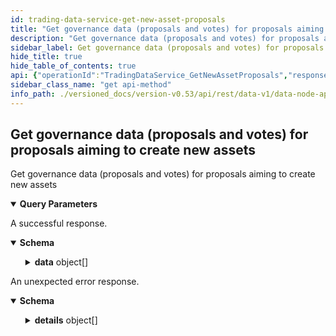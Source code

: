 ```yaml
---
id: trading-data-service-get-new-asset-proposals
title: "Get governance data (proposals and votes) for proposals aiming to create new assets"
description: "Get governance data (proposals and votes) for proposals aiming to create new assets"
sidebar_label: Get governance data (proposals and votes) for proposals aiming to create new assets
hide_title: true
hide_table_of_contents: true
api: {"operationId":"TradingDataService_GetNewAssetProposals","responses":{"200":{"description":"A successful response.","content":{"application/json":{"schema":{"type":"object","properties":{"data":{"type":"array","items":{"type":"object","properties":{"proposal":{"title":"The governance proposal","type":"object","properties":{"id":{"type":"string","title":"Unique proposal identifier"},"reference":{"type":"string","title":"Proposal reference"},"partyId":{"type":"string","title":"Party identifier of the author (the party submitting the proposal)"},"state":{"title":"Proposal state - See (Proposal.State)[#vega.Proposal.State] definition","type":"string","enum":["STATE_UNSPECIFIED","STATE_FAILED","STATE_OPEN","STATE_PASSED","STATE_REJECTED","STATE_DECLINED","STATE_ENACTED","STATE_WAITING_FOR_NODE_VOTE"],"default":"STATE_UNSPECIFIED","description":"- STATE_UNSPECIFIED: Default value, always invalid\n - STATE_FAILED: Proposal enactment has failed - even though proposal has passed, its execution could not be performed\n - STATE_OPEN: Proposal is open for voting\n - STATE_PASSED: Proposal has gained enough support to be executed\n - STATE_REJECTED: Proposal wasn't accepted (proposal terms failed validation due to wrong configuration or failing to meet network requirements)\n - STATE_DECLINED: Proposal didn't get enough votes (either failing to gain required participation or majority level)\n - STATE_ENACTED: Proposal enacted\n - STATE_WAITING_FOR_NODE_VOTE: Waiting for node validation of the proposal"},"timestamp":{"type":"string","format":"int64","title":"Proposal timestamp for date and time (in nanoseconds) when proposal was submitted to the network"},"terms":{"title":"Proposal configuration and the actual change that is meant to be executed when proposal is enacted","type":"object","properties":{"closingTimestamp":{"type":"string","format":"int64","title":"Timestamp (Unix time in seconds) when voting closes for this proposal,\nconstrained by `minClose` and `maxClose` network parameters"},"enactmentTimestamp":{"type":"string","format":"int64","title":"Timestamp (Unix time in seconds) when proposal gets enacted (if passed),\nconstrained by `minEnact` and `maxEnact` network parameters"},"validationTimestamp":{"type":"string","format":"int64","title":"Validation timestamp (Unix time in seconds)"},"updateMarket":{"title":"Proposal change for modifying an existing market on Vega","type":"object","properties":{"marketId":{"type":"string","title":"The market to update"},"changes":{"title":"The updated configuration of the market","type":"object","properties":{"instrument":{"title":"Updated market instrument configuration","type":"object","properties":{"code":{"type":"string","title":"Instrument code"},"future":{"title":"Future","type":"object","properties":{"quoteName":{"type":"string","title":"Product quote name"},"oracleSpecForSettlementPrice":{"title":"The oracle spec describing the oracle data of settlement price","type":"object","properties":{"pubKeys":{"type":"array","items":{"type":"string"},"description":"pubKeys is the list of authorized public keys that signed the data for this\noracle. All the public keys in the oracle data should be contained in these\npublic keys."},"filters":{"type":"array","items":{"type":"object","properties":{"key":{"description":"key is the oracle data property key targeted by the filter.","type":"object","properties":{"name":{"type":"string","description":"name is the name of the property."},"type":{"description":"type is the type of the property.","type":"string","enum":["TYPE_UNSPECIFIED","TYPE_EMPTY","TYPE_INTEGER","TYPE_STRING","TYPE_BOOLEAN","TYPE_DECIMAL","TYPE_TIMESTAMP"],"default":"TYPE_UNSPECIFIED"}}},"conditions":{"type":"array","items":{"type":"object","properties":{"operator":{"description":"comparator is the type of comparison to make on the value.","type":"string","enum":["OPERATOR_UNSPECIFIED","OPERATOR_EQUALS","OPERATOR_GREATER_THAN","OPERATOR_GREATER_THAN_OR_EQUAL","OPERATOR_LESS_THAN","OPERATOR_LESS_THAN_OR_EQUAL"],"default":"OPERATOR_UNSPECIFIED"},"value":{"type":"string","description":"value is used by the comparator."}},"title":"Condition describes the condition that must be validated by the"},"description":"conditions are the conditions that should be matched by the data to be\nconsidered of interest."}},"description":"Filter describes the conditions under which an oracle data is considered of\ninterest or not."},"description":"filters describes which oracle data are considered of interest or not for\nthe product (or the risk model)."}},"description":"An oracle spec describe the oracle data that a product (or a risk model)\nwants to get from the oracle engine."},"oracleSpecForTradingTermination":{"title":"The oracle spec describing the oracle data of trading termination","type":"object","properties":{"pubKeys":{"type":"array","items":{"type":"string"},"description":"pubKeys is the list of authorized public keys that signed the data for this\noracle. All the public keys in the oracle data should be contained in these\npublic keys."},"filters":{"type":"array","items":{"type":"object","properties":{"key":{"description":"key is the oracle data property key targeted by the filter.","type":"object","properties":{"name":{"type":"string","description":"name is the name of the property."},"type":{"description":"type is the type of the property.","type":"string","enum":["TYPE_UNSPECIFIED","TYPE_EMPTY","TYPE_INTEGER","TYPE_STRING","TYPE_BOOLEAN","TYPE_DECIMAL","TYPE_TIMESTAMP"],"default":"TYPE_UNSPECIFIED"}}},"conditions":{"type":"array","items":{"type":"object","properties":{"operator":{"description":"comparator is the type of comparison to make on the value.","type":"string","enum":["OPERATOR_UNSPECIFIED","OPERATOR_EQUALS","OPERATOR_GREATER_THAN","OPERATOR_GREATER_THAN_OR_EQUAL","OPERATOR_LESS_THAN","OPERATOR_LESS_THAN_OR_EQUAL"],"default":"OPERATOR_UNSPECIFIED"},"value":{"type":"string","description":"value is used by the comparator."}},"title":"Condition describes the condition that must be validated by the"},"description":"conditions are the conditions that should be matched by the data to be\nconsidered of interest."}},"description":"Filter describes the conditions under which an oracle data is considered of\ninterest or not."},"description":"filters describes which oracle data are considered of interest or not for\nthe product (or the risk model)."}},"description":"An oracle spec describe the oracle data that a product (or a risk model)\nwants to get from the oracle engine."},"oracleSpecBinding":{"title":"The binding between the oracle spec and the settlement price","type":"object","properties":{"settlementPriceProperty":{"type":"string","description":"settlement_price_property holds the name of the property in the oracle data\nthat should be used as settlement price.\nIf it is set to \"prices.BTC.value\", then the Future will use the value of\nthis property as settlement price."},"tradingTerminationProperty":{"type":"string","title":"the name of the property in the oracle data that signals termination of trading"}}},"settlementPriceDecimals":{"type":"integer","format":"int64","title":"the number of decimal places implied by the settlement price emitted by the settlement oracle"}}}}},"metadata":{"type":"array","items":{"type":"string"},"title":"Optional market metadata, tags"},"priceMonitoringParameters":{"title":"Price monitoring parameters","type":"object","properties":{"triggers":{"type":"array","items":{"type":"object","properties":{"horizon":{"type":"string","format":"int64","title":"Price monitoring projection horizon τ in seconds"},"probability":{"type":"string","title":"Price monitoring probability level p"},"auctionExtension":{"type":"string","format":"int64","title":"Price monitoring auction extension duration in seconds should the price\nbreach it's theoretical level over the specified horizon at the specified\nprobability level"}},"title":"PriceMonitoringTrigger holds together price projection horizon τ, probability level p, and auction extension duration"}}}},"liquidityMonitoringParameters":{"title":"Liquidity monitoring parameters","type":"object","properties":{"targetStakeParameters":{"title":"Specifies parameters related to target stake calculation","type":"object","properties":{"timeWindow":{"type":"string","format":"int64","title":"Specifies length of time window expressed in seconds for target stake calculation"},"scalingFactor":{"type":"number","format":"double","title":"Specifies scaling factors used in target stake calculation"}}},"triggeringRatio":{"type":"number","format":"double","title":"Specifies the triggering ratio for entering liquidity auction"},"auctionExtension":{"type":"string","format":"int64","title":"Specifies by how many seconds an auction should be extended if leaving the auction were to trigger a liquidity auction"}}},"simple":{"title":"Simple risk model parameters, valid only if MODEL_SIMPLE is selected","type":"object","properties":{"factorLong":{"type":"number","format":"double","title":"Pre-defined risk factor value for long"},"factorShort":{"type":"number","format":"double","title":"Pre-defined risk factor value for short"},"maxMoveUp":{"type":"number","format":"double","title":"Pre-defined maximum price move up that the model considers as valid"},"minMoveDown":{"type":"number","format":"double","title":"Pre-defined minimum price move down that the model considers as valid"},"probabilityOfTrading":{"type":"number","format":"double","title":"Pre-defined constant probability of trading"}}},"logNormal":{"title":"Log normal risk model parameters, valid only if MODEL_LOG_NORMAL is selected","type":"object","properties":{"riskAversionParameter":{"type":"number","format":"double","title":"Risk Aversion Parameter"},"tau":{"type":"number","format":"double","title":"Tau"},"params":{"title":"Risk model parameters for log normal","type":"object","properties":{"mu":{"type":"number","format":"double","title":"Mu param"},"r":{"type":"number","format":"double","title":"R param"},"sigma":{"type":"number","format":"double","title":"Sigma param"}}}}}}}}},"newMarket":{"title":"Proposal change for creating new market on Vega","type":"object","properties":{"changes":{"title":"The configuration of the new market","type":"object","properties":{"instrument":{"title":"New market instrument configuration","type":"object","properties":{"name":{"type":"string","title":"Instrument name"},"code":{"type":"string","title":"Instrument code"},"future":{"title":"Future","type":"object","properties":{"settlementAsset":{"type":"string","title":"Product settlement asset identifier"},"quoteName":{"type":"string","title":"Product quote name"},"oracleSpecForSettlementPrice":{"title":"The oracle spec describing the oracle data of settlement price","type":"object","properties":{"pubKeys":{"type":"array","items":{"type":"string"},"description":"pubKeys is the list of authorized public keys that signed the data for this\noracle. All the public keys in the oracle data should be contained in these\npublic keys."},"filters":{"type":"array","items":{"type":"object","properties":{"key":{"description":"key is the oracle data property key targeted by the filter.","type":"object","properties":{"name":{"type":"string","description":"name is the name of the property."},"type":{"description":"type is the type of the property.","type":"string","enum":["TYPE_UNSPECIFIED","TYPE_EMPTY","TYPE_INTEGER","TYPE_STRING","TYPE_BOOLEAN","TYPE_DECIMAL","TYPE_TIMESTAMP"],"default":"TYPE_UNSPECIFIED"}}},"conditions":{"type":"array","items":{"type":"object","properties":{"operator":{"description":"comparator is the type of comparison to make on the value.","type":"string","enum":["OPERATOR_UNSPECIFIED","OPERATOR_EQUALS","OPERATOR_GREATER_THAN","OPERATOR_GREATER_THAN_OR_EQUAL","OPERATOR_LESS_THAN","OPERATOR_LESS_THAN_OR_EQUAL"],"default":"OPERATOR_UNSPECIFIED"},"value":{"type":"string","description":"value is used by the comparator."}},"title":"Condition describes the condition that must be validated by the"},"description":"conditions are the conditions that should be matched by the data to be\nconsidered of interest."}},"description":"Filter describes the conditions under which an oracle data is considered of\ninterest or not."},"description":"filters describes which oracle data are considered of interest or not for\nthe product (or the risk model)."}},"description":"An oracle spec describe the oracle data that a product (or a risk model)\nwants to get from the oracle engine."},"oracleSpecForTradingTermination":{"title":"The oracle spec describing the oracle data of trading termination","type":"object","properties":{"pubKeys":{"type":"array","items":{"type":"string"},"description":"pubKeys is the list of authorized public keys that signed the data for this\noracle. All the public keys in the oracle data should be contained in these\npublic keys."},"filters":{"type":"array","items":{"type":"object","properties":{"key":{"description":"key is the oracle data property key targeted by the filter.","type":"object","properties":{"name":{"type":"string","description":"name is the name of the property."},"type":{"description":"type is the type of the property.","type":"string","enum":["TYPE_UNSPECIFIED","TYPE_EMPTY","TYPE_INTEGER","TYPE_STRING","TYPE_BOOLEAN","TYPE_DECIMAL","TYPE_TIMESTAMP"],"default":"TYPE_UNSPECIFIED"}}},"conditions":{"type":"array","items":{"type":"object","properties":{"operator":{"description":"comparator is the type of comparison to make on the value.","type":"string","enum":["OPERATOR_UNSPECIFIED","OPERATOR_EQUALS","OPERATOR_GREATER_THAN","OPERATOR_GREATER_THAN_OR_EQUAL","OPERATOR_LESS_THAN","OPERATOR_LESS_THAN_OR_EQUAL"],"default":"OPERATOR_UNSPECIFIED"},"value":{"type":"string","description":"value is used by the comparator."}},"title":"Condition describes the condition that must be validated by the"},"description":"conditions are the conditions that should be matched by the data to be\nconsidered of interest."}},"description":"Filter describes the conditions under which an oracle data is considered of\ninterest or not."},"description":"filters describes which oracle data are considered of interest or not for\nthe product (or the risk model)."}},"description":"An oracle spec describe the oracle data that a product (or a risk model)\nwants to get from the oracle engine."},"oracleSpecBinding":{"title":"The binding between the oracle spec and the settlement price","type":"object","properties":{"settlementPriceProperty":{"type":"string","description":"settlement_price_property holds the name of the property in the oracle data\nthat should be used as settlement price.\nIf it is set to \"prices.BTC.value\", then the Future will use the value of\nthis property as settlement price."},"tradingTerminationProperty":{"type":"string","title":"the name of the property in the oracle data that signals termination of trading"}}},"settlementPriceDecimals":{"type":"integer","format":"int64","title":"the number of decimal places implied by the settlement price emitted by the settlement oracle"}}}}},"decimalPlaces":{"type":"string","format":"uint64","title":"Decimal places used for the new market"},"metadata":{"type":"array","items":{"type":"string"},"title":"Optional new market meta data, tags"},"priceMonitoringParameters":{"title":"Price monitoring parameters","type":"object","properties":{"triggers":{"type":"array","items":{"type":"object","properties":{"horizon":{"type":"string","format":"int64","title":"Price monitoring projection horizon τ in seconds"},"probability":{"type":"string","title":"Price monitoring probability level p"},"auctionExtension":{"type":"string","format":"int64","title":"Price monitoring auction extension duration in seconds should the price\nbreach it's theoretical level over the specified horizon at the specified\nprobability level"}},"title":"PriceMonitoringTrigger holds together price projection horizon τ, probability level p, and auction extension duration"}}}},"liquidityMonitoringParameters":{"title":"Liquidity monitoring parameters","type":"object","properties":{"targetStakeParameters":{"title":"Specifies parameters related to target stake calculation","type":"object","properties":{"timeWindow":{"type":"string","format":"int64","title":"Specifies length of time window expressed in seconds for target stake calculation"},"scalingFactor":{"type":"number","format":"double","title":"Specifies scaling factors used in target stake calculation"}}},"triggeringRatio":{"type":"number","format":"double","title":"Specifies the triggering ratio for entering liquidity auction"},"auctionExtension":{"type":"string","format":"int64","title":"Specifies by how many seconds an auction should be extended if leaving the auction were to trigger a liquidity auction"}}},"simple":{"title":"Simple risk model parameters, valid only if MODEL_SIMPLE is selected","type":"object","properties":{"factorLong":{"type":"number","format":"double","title":"Pre-defined risk factor value for long"},"factorShort":{"type":"number","format":"double","title":"Pre-defined risk factor value for short"},"maxMoveUp":{"type":"number","format":"double","title":"Pre-defined maximum price move up that the model considers as valid"},"minMoveDown":{"type":"number","format":"double","title":"Pre-defined minimum price move down that the model considers as valid"},"probabilityOfTrading":{"type":"number","format":"double","title":"Pre-defined constant probability of trading"}}},"logNormal":{"title":"Log normal risk model parameters, valid only if MODEL_LOG_NORMAL is selected","type":"object","properties":{"riskAversionParameter":{"type":"number","format":"double","title":"Risk Aversion Parameter"},"tau":{"type":"number","format":"double","title":"Tau"},"params":{"title":"Risk model parameters for log normal","type":"object","properties":{"mu":{"type":"number","format":"double","title":"Mu param"},"r":{"type":"number","format":"double","title":"R param"},"sigma":{"type":"number","format":"double","title":"Sigma param"}}}}},"positionDecimalPlaces":{"type":"string","format":"uint64","title":"Decimal places for order sizes"}}},"liquidityCommitment":{"title":"The commitment from the party creating the NewMarket proposal","type":"object","properties":{"commitmentAmount":{"type":"string","title":"Specified as a unitless number that represents the amount of settlement asset of the market"},"fee":{"type":"string","title":"Nominated liquidity fee factor, which is an input to the calculation of taker fees on the market, as per seeting fees and rewarding liquidity providers"},"sells":{"type":"array","items":{"type":"object","properties":{"reference":{"title":"The pegged reference point for the order","type":"string","enum":["PEGGED_REFERENCE_UNSPECIFIED","PEGGED_REFERENCE_MID","PEGGED_REFERENCE_BEST_BID","PEGGED_REFERENCE_BEST_ASK"],"default":"PEGGED_REFERENCE_UNSPECIFIED","description":"- PEGGED_REFERENCE_UNSPECIFIED: Default value for PeggedReference, no reference given\n - PEGGED_REFERENCE_MID: Mid price reference\n - PEGGED_REFERENCE_BEST_BID: Best bid price reference\n - PEGGED_REFERENCE_BEST_ASK: Best ask price reference"},"proportion":{"type":"integer","format":"int64","title":"The relative proportion of the commitment to be allocated at a price level"},"offset":{"type":"string","title":"The offset/amount of units away for the order"}},"title":"Represents a liquidity order"},"title":"A set of liquidity sell orders to meet the liquidity provision obligation"},"buys":{"type":"array","items":{"type":"object","properties":{"reference":{"title":"The pegged reference point for the order","type":"string","enum":["PEGGED_REFERENCE_UNSPECIFIED","PEGGED_REFERENCE_MID","PEGGED_REFERENCE_BEST_BID","PEGGED_REFERENCE_BEST_ASK"],"default":"PEGGED_REFERENCE_UNSPECIFIED","description":"- PEGGED_REFERENCE_UNSPECIFIED: Default value for PeggedReference, no reference given\n - PEGGED_REFERENCE_MID: Mid price reference\n - PEGGED_REFERENCE_BEST_BID: Best bid price reference\n - PEGGED_REFERENCE_BEST_ASK: Best ask price reference"},"proportion":{"type":"integer","format":"int64","title":"The relative proportion of the commitment to be allocated at a price level"},"offset":{"type":"string","title":"The offset/amount of units away for the order"}},"title":"Represents a liquidity order"},"title":"A set of liquidity buy orders to meet the liquidity provision obligation"},"reference":{"type":"string","title":"A reference to be associated to all orders created from this commitment"}}}}},"updateNetworkParameter":{"title":"Proposal change for updating Vega network parameters","type":"object","properties":{"changes":{"title":"The network parameter to update","type":"object","properties":{"key":{"type":"string","title":"The unique key"},"value":{"type":"string","title":"The value for the network parameter"}}}}},"newAsset":{"title":"Proposal change for creating new assets on Vega","type":"object","properties":{"changes":{"title":"The configuration of the new asset","type":"object","properties":{"name":{"type":"string","title":"Name of the asset (e.g: Great British Pound)"},"symbol":{"type":"string","title":"Symbol of the asset (e.g: GBP)"},"totalSupply":{"type":"string","title":"Total circulating supply for the asset"},"decimals":{"type":"string","format":"uint64","title":"Number of decimal / precision handled by this asset"},"quantum":{"type":"string","title":"The minimum economically meaningful amount in the asset"},"builtinAsset":{"title":"A built-in asset","type":"object","properties":{"maxFaucetAmountMint":{"type":"string","title":"Maximum amount that can be requested by a party through the built-in asset faucet at a time"}}},"erc20":{"title":"An Ethereum ERC20 asset","type":"object","properties":{"contractAddress":{"type":"string","title":"The address of the contract for the token, on the ethereum network"},"lifetimeLimit":{"type":"string","title":"The lifetime limits deposit per address\nnote: this is a temporary measure for restricted mainnet"},"withdrawThreshold":{"type":"string","title":"The maximum allowed per withdraw\nnote: this is a temporary measure for restricted mainnet"}}}}}}},"newFreeform":{"title":"Proposal change for a freeform voting thing","type":"object","description":"Freeform proposal\nThis message is just used as a placeholder to sort out the nature of the\nproposal once parsed."},"updateAsset":{"title":"Proposal change for updating an asset","type":"object","properties":{"assetId":{"type":"string","title":"The asset concerned by the update"},"changes":{"title":"The changes to apply on an existing asset","type":"object","properties":{"name":{"type":"string","title":"Name of the asset (e.g: Great British Pound)"},"symbol":{"type":"string","title":"Symbol of the asset (e.g: GBP)"},"totalSupply":{"type":"string","title":"Total circulating supply for the asset"},"decimals":{"type":"string","format":"uint64","title":"Number of decimal / precision handled by this asset"},"quantum":{"type":"string","title":"The minimum economically meaningful amount in the asset"},"erc20":{"title":"An Ethereum ERC20 asset","type":"object","properties":{"lifetimeLimit":{"type":"string","title":"The lifetime limits deposit per address.\nThis is will be interpreted against the asset decimals.\nnote: this is a temporary measure for restricted mainnet"},"withdrawThreshold":{"type":"string","title":"The maximum allowed per withdraw.\nThis is will be interpreted against the asset decimals.\nnote: this is a temporary measure for restricted mainnet"}}}},"description":"The changes to apply on an existing asset."}}}}},"reason":{"title":"A reason for the current state of the proposal, this may be set in case of REJECTED and FAILED statuses","type":"string","enum":["PROPOSAL_ERROR_UNSPECIFIED","PROPOSAL_ERROR_CLOSE_TIME_TOO_SOON","PROPOSAL_ERROR_CLOSE_TIME_TOO_LATE","PROPOSAL_ERROR_ENACT_TIME_TOO_SOON","PROPOSAL_ERROR_ENACT_TIME_TOO_LATE","PROPOSAL_ERROR_INSUFFICIENT_TOKENS","PROPOSAL_ERROR_INVALID_INSTRUMENT_SECURITY","PROPOSAL_ERROR_NO_PRODUCT","PROPOSAL_ERROR_UNSUPPORTED_PRODUCT","PROPOSAL_ERROR_NO_TRADING_MODE","PROPOSAL_ERROR_UNSUPPORTED_TRADING_MODE","PROPOSAL_ERROR_NODE_VALIDATION_FAILED","PROPOSAL_ERROR_MISSING_BUILTIN_ASSET_FIELD","PROPOSAL_ERROR_MISSING_ERC20_CONTRACT_ADDRESS","PROPOSAL_ERROR_INVALID_ASSET","PROPOSAL_ERROR_INCOMPATIBLE_TIMESTAMPS","PROPOSAL_ERROR_NO_RISK_PARAMETERS","PROPOSAL_ERROR_NETWORK_PARAMETER_INVALID_KEY","PROPOSAL_ERROR_NETWORK_PARAMETER_INVALID_VALUE","PROPOSAL_ERROR_NETWORK_PARAMETER_VALIDATION_FAILED","PROPOSAL_ERROR_OPENING_AUCTION_DURATION_TOO_SMALL","PROPOSAL_ERROR_OPENING_AUCTION_DURATION_TOO_LARGE","PROPOSAL_ERROR_MARKET_MISSING_LIQUIDITY_COMMITMENT","PROPOSAL_ERROR_COULD_NOT_INSTANTIATE_MARKET","PROPOSAL_ERROR_INVALID_FUTURE_PRODUCT","PROPOSAL_ERROR_MISSING_COMMITMENT_AMOUNT","PROPOSAL_ERROR_INVALID_FEE_AMOUNT","PROPOSAL_ERROR_INVALID_SHAPE","PROPOSAL_ERROR_INVALID_RISK_PARAMETER","PROPOSAL_ERROR_MAJORITY_THRESHOLD_NOT_REACHED","PROPOSAL_ERROR_PARTICIPATION_THRESHOLD_NOT_REACHED","PROPOSAL_ERROR_INVALID_ASSET_DETAILS","PROPOSAL_ERROR_UNKNOWN_TYPE","PROPOSAL_ERROR_UNKNOWN_RISK_PARAMETER_TYPE","PROPOSAL_ERROR_INVALID_FREEFORM","PROPOSAL_ERROR_INSUFFICIENT_EQUITY_LIKE_SHARE","PROPOSAL_ERROR_INVALID_MARKET","PROPOSAL_ERROR_TOO_MANY_MARKET_DECIMAL_PLACES","PROPOSAL_ERROR_TOO_MANY_PRICE_MONITORING_TRIGGERS"],"default":"PROPOSAL_ERROR_UNSPECIFIED","description":"- PROPOSAL_ERROR_UNSPECIFIED: Default value\n - PROPOSAL_ERROR_CLOSE_TIME_TOO_SOON: The specified close time is too early base on network parameters\n - PROPOSAL_ERROR_CLOSE_TIME_TOO_LATE: The specified close time is too late based on network parameters\n - PROPOSAL_ERROR_ENACT_TIME_TOO_SOON: The specified enact time is too early based on network parameters\n - PROPOSAL_ERROR_ENACT_TIME_TOO_LATE: The specified enact time is too late based on network parameters\n - PROPOSAL_ERROR_INSUFFICIENT_TOKENS: The proposer for this proposal as insufficient tokens\n - PROPOSAL_ERROR_INVALID_INSTRUMENT_SECURITY: The instrument quote name and base name were the same\n - PROPOSAL_ERROR_NO_PRODUCT: The proposal has no product\n - PROPOSAL_ERROR_UNSUPPORTED_PRODUCT: The specified product is not supported\n - PROPOSAL_ERROR_NO_TRADING_MODE: The proposal has no trading mode\n - PROPOSAL_ERROR_UNSUPPORTED_TRADING_MODE: The proposal has an unsupported trading mode\n - PROPOSAL_ERROR_NODE_VALIDATION_FAILED: The proposal failed node validation\n - PROPOSAL_ERROR_MISSING_BUILTIN_ASSET_FIELD: A field is missing in a builtin asset source\n - PROPOSAL_ERROR_MISSING_ERC20_CONTRACT_ADDRESS: The contract address is missing in the ERC20 asset source\n - PROPOSAL_ERROR_INVALID_ASSET: The asset identifier is invalid or does not exist on the Vega network\n - PROPOSAL_ERROR_INCOMPATIBLE_TIMESTAMPS: Proposal terms timestamps are not compatible (Validation < Closing < Enactment)\n - PROPOSAL_ERROR_NO_RISK_PARAMETERS: No risk parameters were specified\n - PROPOSAL_ERROR_NETWORK_PARAMETER_INVALID_KEY: Invalid key in update network parameter proposal\n - PROPOSAL_ERROR_NETWORK_PARAMETER_INVALID_VALUE: Invalid valid in update network parameter proposal\n - PROPOSAL_ERROR_NETWORK_PARAMETER_VALIDATION_FAILED: Validation failed for network parameter proposal\n - PROPOSAL_ERROR_OPENING_AUCTION_DURATION_TOO_SMALL: Opening auction duration is less than the network minimum opening auction time\n - PROPOSAL_ERROR_OPENING_AUCTION_DURATION_TOO_LARGE: Opening auction duration is more than the network minimum opening auction time\n - PROPOSAL_ERROR_MARKET_MISSING_LIQUIDITY_COMMITMENT: Market proposal is missing a liquidity commitment\n - PROPOSAL_ERROR_COULD_NOT_INSTANTIATE_MARKET: Market proposal market could not be instantiate in execution\n - PROPOSAL_ERROR_INVALID_FUTURE_PRODUCT: Market proposal market contained invalid product definition\n - PROPOSAL_ERROR_MISSING_COMMITMENT_AMOUNT: Market proposal is missing commitment amount\n - PROPOSAL_ERROR_INVALID_FEE_AMOUNT: Market proposal have invalid fee\n - PROPOSAL_ERROR_INVALID_SHAPE: Market proposal have invalid shape\n - PROPOSAL_ERROR_INVALID_RISK_PARAMETER: Market proposal invalid risk parameter\n - PROPOSAL_ERROR_MAJORITY_THRESHOLD_NOT_REACHED: Proposal was declined because vote didn't reach the majority threshold required\n - PROPOSAL_ERROR_PARTICIPATION_THRESHOLD_NOT_REACHED: Proposal declined because the participation threshold was not reached\n - PROPOSAL_ERROR_INVALID_ASSET_DETAILS: Asset proposal invalid asset details\n - PROPOSAL_ERROR_UNKNOWN_TYPE: Proposal is an unknown type.\n - PROPOSAL_ERROR_UNKNOWN_RISK_PARAMETER_TYPE: Proposal has an unknown risk parameter type.\n - PROPOSAL_ERROR_INVALID_FREEFORM: Validation failed for freeform proposal.\n - PROPOSAL_ERROR_INSUFFICIENT_EQUITY_LIKE_SHARE: The party doesn't have enough equity-like share to propose an update on the market\ntargeted by the proposal.\n - PROPOSAL_ERROR_INVALID_MARKET: The market targeted by the proposal does not exist or is not eligible to modification.\n - PROPOSAL_ERROR_TOO_MANY_MARKET_DECIMAL_PLACES: The market proposal decimal place is higher to the market settlement asset decimal places\n - PROPOSAL_ERROR_TOO_MANY_PRICE_MONITORING_TRIGGERS: The market proposal contains too many price monitoring triggers"},"errorDetails":{"type":"string","description":"The detailed error associated to the reason."},"rationale":{"description":"The rationale behind a proposal.","type":"object","properties":{"description":{"type":"string","description":"Description to show a short title / something in case the link goes offline.\nThis is to be between 0 and 1024 unicode characters.\nThis is mandatory for all proposal."},"hash":{"type":"string","description":"Cryptographically secure hash (SHA3-512) of the text pointed by the `url` property\nso that viewers can check that the text hasn't been changed over time.\nOptional except for FreeFrom proposal where it's mandatory.\nIf set, the `url` property must be set."},"url":{"type":"string","description":"Link to a text file describing the proposal in depth.\nOptional except for FreeFrom proposal where it's mandatory.\nIf set, the `url` property must be set."}}}}},"yes":{"type":"array","items":{"type":"object","properties":{"partyId":{"type":"string","title":"Voter's party identifier"},"value":{"title":"Actual vote","type":"string","enum":["VALUE_UNSPECIFIED","VALUE_NO","VALUE_YES"],"default":"VALUE_UNSPECIFIED","description":"- VALUE_UNSPECIFIED: Default value, always invalid\n - VALUE_NO: A vote against the proposal\n - VALUE_YES: A vote in favour of the proposal"},"proposalId":{"type":"string","title":"Identifier of the proposal being voted on"},"timestamp":{"type":"string","format":"int64","title":"Vote timestamp for date and time (in nanoseconds) when vote was submitted to the network"},"totalGovernanceTokenBalance":{"type":"string","title":"Total number of governance token for the party that casted the vote"},"totalGovernanceTokenWeight":{"type":"string","title":"The weight of this vote based on the total of governance token"},"totalEquityLikeShareWeight":{"type":"string","description":"The weight of the vote compared to the total number of equity-like share on the market."}},"title":"Governance vote"},"title":"All \"yes\" votes in favour of the proposal above"},"no":{"type":"array","items":{"type":"object","properties":{"partyId":{"type":"string","title":"Voter's party identifier"},"value":{"title":"Actual vote","type":"string","enum":["VALUE_UNSPECIFIED","VALUE_NO","VALUE_YES"],"default":"VALUE_UNSPECIFIED","description":"- VALUE_UNSPECIFIED: Default value, always invalid\n - VALUE_NO: A vote against the proposal\n - VALUE_YES: A vote in favour of the proposal"},"proposalId":{"type":"string","title":"Identifier of the proposal being voted on"},"timestamp":{"type":"string","format":"int64","title":"Vote timestamp for date and time (in nanoseconds) when vote was submitted to the network"},"totalGovernanceTokenBalance":{"type":"string","title":"Total number of governance token for the party that casted the vote"},"totalGovernanceTokenWeight":{"type":"string","title":"The weight of this vote based on the total of governance token"},"totalEquityLikeShareWeight":{"type":"string","description":"The weight of the vote compared to the total number of equity-like share on the market."}},"title":"Governance vote"},"title":"All \"no\" votes against the proposal above"},"yesParty":{"type":"object","additionalProperties":{"type":"object","properties":{"partyId":{"type":"string","title":"Voter's party identifier"},"value":{"title":"Actual vote","type":"string","enum":["VALUE_UNSPECIFIED","VALUE_NO","VALUE_YES"],"default":"VALUE_UNSPECIFIED","description":"- VALUE_UNSPECIFIED: Default value, always invalid\n - VALUE_NO: A vote against the proposal\n - VALUE_YES: A vote in favour of the proposal"},"proposalId":{"type":"string","title":"Identifier of the proposal being voted on"},"timestamp":{"type":"string","format":"int64","title":"Vote timestamp for date and time (in nanoseconds) when vote was submitted to the network"},"totalGovernanceTokenBalance":{"type":"string","title":"Total number of governance token for the party that casted the vote"},"totalGovernanceTokenWeight":{"type":"string","title":"The weight of this vote based on the total of governance token"},"totalEquityLikeShareWeight":{"type":"string","description":"The weight of the vote compared to the total number of equity-like share on the market."}},"title":"Governance vote"},"title":"All latest YES votes by party (guaranteed to be unique),\nwhere key (string) is the party ID (public key) and\nvalue (Vote) is the vote cast by the given party"},"noParty":{"type":"object","additionalProperties":{"type":"object","properties":{"partyId":{"type":"string","title":"Voter's party identifier"},"value":{"title":"Actual vote","type":"string","enum":["VALUE_UNSPECIFIED","VALUE_NO","VALUE_YES"],"default":"VALUE_UNSPECIFIED","description":"- VALUE_UNSPECIFIED: Default value, always invalid\n - VALUE_NO: A vote against the proposal\n - VALUE_YES: A vote in favour of the proposal"},"proposalId":{"type":"string","title":"Identifier of the proposal being voted on"},"timestamp":{"type":"string","format":"int64","title":"Vote timestamp for date and time (in nanoseconds) when vote was submitted to the network"},"totalGovernanceTokenBalance":{"type":"string","title":"Total number of governance token for the party that casted the vote"},"totalGovernanceTokenWeight":{"type":"string","title":"The weight of this vote based on the total of governance token"},"totalEquityLikeShareWeight":{"type":"string","description":"The weight of the vote compared to the total number of equity-like share on the market."}},"title":"Governance vote"},"title":"All latest NO votes by party (guaranteed to be unique),\nwhere key (string) is the party ID (public key) and\nvalue (Vote) is the vote cast by the given party"}},"title":"Governance data"},"title":"A list of 0 or more governance data"}},"title":"Response for a list of new asset proposals"}}}},"default":{"description":"An unexpected error response.","content":{"application/json":{"schema":{"type":"object","properties":{"code":{"type":"integer","format":"int32"},"message":{"type":"string"},"details":{"type":"array","items":{"type":"object","properties":{"@type":{"type":"string"}},"additionalProperties":{}}}}}}}}},"parameters":[{"name":"selectInState.value","description":"Proposal state value.\n\n - STATE_UNSPECIFIED: Default value, always invalid\n - STATE_FAILED: Proposal enactment has failed - even though proposal has passed, its execution could not be performed\n - STATE_OPEN: Proposal is open for voting\n - STATE_PASSED: Proposal has gained enough support to be executed\n - STATE_REJECTED: Proposal wasn't accepted (proposal terms failed validation due to wrong configuration or failing to meet network requirements)\n - STATE_DECLINED: Proposal didn't get enough votes (either failing to gain required participation or majority level)\n - STATE_ENACTED: Proposal enacted\n - STATE_WAITING_FOR_NODE_VOTE: Waiting for node validation of the proposal","in":"query","required":false,"schema":{"type":"string","enum":["STATE_UNSPECIFIED","STATE_FAILED","STATE_OPEN","STATE_PASSED","STATE_REJECTED","STATE_DECLINED","STATE_ENACTED","STATE_WAITING_FOR_NODE_VOTE"],"default":"STATE_UNSPECIFIED"}}],"tags":["TradingDataService"],"description":"Get governance data (proposals and votes) for proposals aiming to create new assets","method":"get","path":"/governance/asset/proposals","servers":[{"url":"http://api.n10.vega.xyz"},{"url":"https://api.n10.vega.xyz"}],"info":{"title":"data-node/api/v1/trading_data.proto","version":"version not set"},"postman":{"name":"Get governance data (proposals and votes) for proposals aiming to create new assets","description":{"type":"text/plain"},"url":{"path":["governance","asset","proposals"],"host":["{{baseUrl}}"],"query":[{"disabled":false,"description":{"content":"Proposal state value.\n\n - STATE_UNSPECIFIED: Default value, always invalid\n - STATE_FAILED: Proposal enactment has failed - even though proposal has passed, its execution could not be performed\n - STATE_OPEN: Proposal is open for voting\n - STATE_PASSED: Proposal has gained enough support to be executed\n - STATE_REJECTED: Proposal wasn't accepted (proposal terms failed validation due to wrong configuration or failing to meet network requirements)\n - STATE_DECLINED: Proposal didn't get enough votes (either failing to gain required participation or majority level)\n - STATE_ENACTED: Proposal enacted\n - STATE_WAITING_FOR_NODE_VOTE: Waiting for node validation of the proposal","type":"text/plain"},"key":"selectInState.value","value":""}],"variable":[]},"header":[{"key":"Accept","value":"application/json"}],"method":"GET"}}
sidebar_class_name: "get api-method"
info_path: ./versioned_docs/version-v0.53/api/rest/data-v1/data-node-api-v-1-trading-data-proto
---
```



## Get governance data (proposals and votes) for proposals aiming to create new assets



Get governance data (proposals and votes) for proposals aiming to create new assets

<details style={{"marginBottom":"1rem"}} data-collapsed={false} open={true}><summary style={{}}><strong>Query Parameters</strong></summary><div><ul><ParamsItem className={"paramsItem"} param={{"name":"selectInState.value","description":"Proposal state value.\n\n - STATE_UNSPECIFIED: Default value, always invalid\n - STATE_FAILED: Proposal enactment has failed - even though proposal has passed, its execution could not be performed\n - STATE_OPEN: Proposal is open for voting\n - STATE_PASSED: Proposal has gained enough support to be executed\n - STATE_REJECTED: Proposal wasn't accepted (proposal terms failed validation due to wrong configuration or failing to meet network requirements)\n - STATE_DECLINED: Proposal didn't get enough votes (either failing to gain required participation or majority level)\n - STATE_ENACTED: Proposal enacted\n - STATE_WAITING_FOR_NODE_VOTE: Waiting for node validation of the proposal","in":"query","required":false,"schema":{"type":"string","enum":["STATE_UNSPECIFIED","STATE_FAILED","STATE_OPEN","STATE_PASSED","STATE_REJECTED","STATE_DECLINED","STATE_ENACTED","STATE_WAITING_FOR_NODE_VOTE"],"default":"STATE_UNSPECIFIED"}}}></ParamsItem></ul></div></details><div><ApiTabs><TabItem label={"200"} value={"200"}><div>

A successful response.

</div><div><MimeTabs groupId={"mime-type"}><TabItem label={"application/json"} value={"application/json"}><SchemaTabs groupId={"schema-tabs"}><TabItem label={"Schema"} value={"Schema"}><details style={{}} data-collapsed={false} open={true}><summary style={{"textAlign":"left"}}><strong>Schema</strong></summary><div style={{"textAlign":"left","marginLeft":"1rem"}}></div><ul style={{"marginLeft":"1rem"}}><SchemaItem collapsible={true} className={"schemaItem"}><details style={{}}><summary style={{}}><strong>data</strong><span style={{"opacity":"0.6"}}> object[]</span></summary><div style={{"marginLeft":"1rem"}}><SchemaItem collapsible={true} className={"schemaItem"}><details style={{}}><summary style={{}}><strong>proposal</strong><span style={{"opacity":"0.6"}}> object</span></summary><div style={{"marginLeft":"1rem"}}><SchemaItem collapsible={false} name={"id"} required={false} schemaDescription={undefined} schemaName={"Unique proposal identifier"} qualifierMessage={undefined} defaultValue={undefined}></SchemaItem><SchemaItem collapsible={false} name={"reference"} required={false} schemaDescription={undefined} schemaName={"Proposal reference"} qualifierMessage={undefined} defaultValue={undefined}></SchemaItem><SchemaItem collapsible={false} name={"partyId"} required={false} schemaDescription={undefined} schemaName={"Party identifier of the author (the party submitting the proposal)"} qualifierMessage={undefined} defaultValue={undefined}></SchemaItem><SchemaItem collapsible={false} name={"state"} required={false} schemaDescription={"- STATE_UNSPECIFIED: Default value, always invalid\n - STATE_FAILED: Proposal enactment has failed - even though proposal has passed, its execution could not be performed\n - STATE_OPEN: Proposal is open for voting\n - STATE_PASSED: Proposal has gained enough support to be executed\n - STATE_REJECTED: Proposal wasn't accepted (proposal terms failed validation due to wrong configuration or failing to meet network requirements)\n - STATE_DECLINED: Proposal didn't get enough votes (either failing to gain required participation or majority level)\n - STATE_ENACTED: Proposal enacted\n - STATE_WAITING_FOR_NODE_VOTE: Waiting for node validation of the proposal"} schemaName={"Proposal state - See (Proposal.State)[#vega.Proposal.State] definition"} qualifierMessage={"**Possible values:** [`STATE_UNSPECIFIED`, `STATE_FAILED`, `STATE_OPEN`, `STATE_PASSED`, `STATE_REJECTED`, `STATE_DECLINED`, `STATE_ENACTED`, `STATE_WAITING_FOR_NODE_VOTE`]"} defaultValue={"STATE_UNSPECIFIED"}></SchemaItem><SchemaItem collapsible={false} name={"timestamp"} required={false} schemaDescription={undefined} schemaName={"int64"} qualifierMessage={undefined} defaultValue={undefined}></SchemaItem><SchemaItem collapsible={true} className={"schemaItem"}><details style={{}}><summary style={{}}><strong>terms</strong><span style={{"opacity":"0.6"}}> object</span></summary><div style={{"marginLeft":"1rem"}}><SchemaItem collapsible={false} name={"closingTimestamp"} required={false} schemaDescription={undefined} schemaName={"int64"} qualifierMessage={undefined} defaultValue={undefined}></SchemaItem><SchemaItem collapsible={false} name={"enactmentTimestamp"} required={false} schemaDescription={undefined} schemaName={"int64"} qualifierMessage={undefined} defaultValue={undefined}></SchemaItem><SchemaItem collapsible={false} name={"validationTimestamp"} required={false} schemaDescription={undefined} schemaName={"int64"} qualifierMessage={undefined} defaultValue={undefined}></SchemaItem><SchemaItem collapsible={true} className={"schemaItem"}><details style={{}}><summary style={{}}><strong>updateMarket</strong><span style={{"opacity":"0.6"}}> object</span></summary><div style={{"marginLeft":"1rem"}}><SchemaItem collapsible={false} name={"marketId"} required={false} schemaDescription={undefined} schemaName={"The market to update"} qualifierMessage={undefined} defaultValue={undefined}></SchemaItem><SchemaItem collapsible={true} className={"schemaItem"}><details style={{}}><summary style={{}}><strong>changes</strong><span style={{"opacity":"0.6"}}> object</span></summary><div style={{"marginLeft":"1rem"}}><SchemaItem collapsible={true} className={"schemaItem"}><details style={{}}><summary style={{}}><strong>instrument</strong><span style={{"opacity":"0.6"}}> object</span></summary><div style={{"marginLeft":"1rem"}}><SchemaItem collapsible={false} name={"code"} required={false} schemaDescription={undefined} schemaName={"Instrument code"} qualifierMessage={undefined} defaultValue={undefined}></SchemaItem><SchemaItem collapsible={true} className={"schemaItem"}><details style={{}}><summary style={{}}><strong>future</strong><span style={{"opacity":"0.6"}}> object</span></summary><div style={{"marginLeft":"1rem"}}><SchemaItem collapsible={false} name={"quoteName"} required={false} schemaDescription={undefined} schemaName={"Product quote name"} qualifierMessage={undefined} defaultValue={undefined}></SchemaItem><SchemaItem collapsible={true} className={"schemaItem"}><details style={{}}><summary style={{}}><strong>oracleSpecForSettlementPrice</strong><span style={{"opacity":"0.6"}}> object</span></summary><div style={{"marginLeft":"1rem"}}><div style={{"marginTop":".5rem","marginBottom":".5rem"}}>

An oracle spec describe the oracle data that a product (or a risk model)
wants to get from the oracle engine.

</div><SchemaItem collapsible={false} name={"pubKeys"} required={false} schemaDescription={"pubKeys is the list of authorized public keys that signed the data for this\noracle. All the public keys in the oracle data should be contained in these\npublic keys."} schemaName={"string[]"} qualifierMessage={undefined} defaultValue={undefined}></SchemaItem><SchemaItem collapsible={true} className={"schemaItem"}><details style={{}}><summary style={{}}><strong>filters</strong><span style={{"opacity":"0.6"}}> object[]</span></summary><div style={{"marginLeft":"1rem"}}><div style={{"marginTop":".5rem","marginBottom":".5rem"}}>

filters describes which oracle data are considered of interest or not for
the product (or the risk model).

</div><SchemaItem collapsible={true} className={"schemaItem"}><details style={{}}><summary style={{}}><strong>key</strong><span style={{"opacity":"0.6"}}> object</span></summary><div style={{"marginLeft":"1rem"}}><div style={{"marginTop":".5rem","marginBottom":".5rem"}}>

key is the oracle data property key targeted by the filter.

</div><SchemaItem collapsible={false} name={"name"} required={false} schemaDescription={"name is the name of the property."} schemaName={"string"} qualifierMessage={undefined} defaultValue={undefined}></SchemaItem><SchemaItem collapsible={false} name={"type"} required={false} schemaDescription={"type is the type of the property."} schemaName={"string"} qualifierMessage={"**Possible values:** [`TYPE_UNSPECIFIED`, `TYPE_EMPTY`, `TYPE_INTEGER`, `TYPE_STRING`, `TYPE_BOOLEAN`, `TYPE_DECIMAL`, `TYPE_TIMESTAMP`]"} defaultValue={"TYPE_UNSPECIFIED"}></SchemaItem></div></details></SchemaItem><SchemaItem collapsible={true} className={"schemaItem"}><details style={{}}><summary style={{}}><strong>conditions</strong><span style={{"opacity":"0.6"}}> object[]</span></summary><div style={{"marginLeft":"1rem"}}><div style={{"marginTop":".5rem","marginBottom":".5rem"}}>

conditions are the conditions that should be matched by the data to be
considered of interest.

</div><SchemaItem collapsible={false} name={"operator"} required={false} schemaDescription={"comparator is the type of comparison to make on the value."} schemaName={"string"} qualifierMessage={"**Possible values:** [`OPERATOR_UNSPECIFIED`, `OPERATOR_EQUALS`, `OPERATOR_GREATER_THAN`, `OPERATOR_GREATER_THAN_OR_EQUAL`, `OPERATOR_LESS_THAN`, `OPERATOR_LESS_THAN_OR_EQUAL`]"} defaultValue={"OPERATOR_UNSPECIFIED"}></SchemaItem><SchemaItem collapsible={false} name={"value"} required={false} schemaDescription={"value is used by the comparator."} schemaName={"string"} qualifierMessage={undefined} defaultValue={undefined}></SchemaItem></div></details></SchemaItem></div></details></SchemaItem></div></details></SchemaItem><SchemaItem collapsible={true} className={"schemaItem"}><details style={{}}><summary style={{}}><strong>oracleSpecForTradingTermination</strong><span style={{"opacity":"0.6"}}> object</span></summary><div style={{"marginLeft":"1rem"}}><div style={{"marginTop":".5rem","marginBottom":".5rem"}}>

An oracle spec describe the oracle data that a product (or a risk model)
wants to get from the oracle engine.

</div><SchemaItem collapsible={false} name={"pubKeys"} required={false} schemaDescription={"pubKeys is the list of authorized public keys that signed the data for this\noracle. All the public keys in the oracle data should be contained in these\npublic keys."} schemaName={"string[]"} qualifierMessage={undefined} defaultValue={undefined}></SchemaItem><SchemaItem collapsible={true} className={"schemaItem"}><details style={{}}><summary style={{}}><strong>filters</strong><span style={{"opacity":"0.6"}}> object[]</span></summary><div style={{"marginLeft":"1rem"}}><div style={{"marginTop":".5rem","marginBottom":".5rem"}}>

filters describes which oracle data are considered of interest or not for
the product (or the risk model).

</div><SchemaItem collapsible={true} className={"schemaItem"}><details style={{}}><summary style={{}}><strong>key</strong><span style={{"opacity":"0.6"}}> object</span></summary><div style={{"marginLeft":"1rem"}}><div style={{"marginTop":".5rem","marginBottom":".5rem"}}>

key is the oracle data property key targeted by the filter.

</div><SchemaItem collapsible={false} name={"name"} required={false} schemaDescription={"name is the name of the property."} schemaName={"string"} qualifierMessage={undefined} defaultValue={undefined}></SchemaItem><SchemaItem collapsible={false} name={"type"} required={false} schemaDescription={"type is the type of the property."} schemaName={"string"} qualifierMessage={"**Possible values:** [`TYPE_UNSPECIFIED`, `TYPE_EMPTY`, `TYPE_INTEGER`, `TYPE_STRING`, `TYPE_BOOLEAN`, `TYPE_DECIMAL`, `TYPE_TIMESTAMP`]"} defaultValue={"TYPE_UNSPECIFIED"}></SchemaItem></div></details></SchemaItem><SchemaItem collapsible={true} className={"schemaItem"}><details style={{}}><summary style={{}}><strong>conditions</strong><span style={{"opacity":"0.6"}}> object[]</span></summary><div style={{"marginLeft":"1rem"}}><div style={{"marginTop":".5rem","marginBottom":".5rem"}}>

conditions are the conditions that should be matched by the data to be
considered of interest.

</div><SchemaItem collapsible={false} name={"operator"} required={false} schemaDescription={"comparator is the type of comparison to make on the value."} schemaName={"string"} qualifierMessage={"**Possible values:** [`OPERATOR_UNSPECIFIED`, `OPERATOR_EQUALS`, `OPERATOR_GREATER_THAN`, `OPERATOR_GREATER_THAN_OR_EQUAL`, `OPERATOR_LESS_THAN`, `OPERATOR_LESS_THAN_OR_EQUAL`]"} defaultValue={"OPERATOR_UNSPECIFIED"}></SchemaItem><SchemaItem collapsible={false} name={"value"} required={false} schemaDescription={"value is used by the comparator."} schemaName={"string"} qualifierMessage={undefined} defaultValue={undefined}></SchemaItem></div></details></SchemaItem></div></details></SchemaItem></div></details></SchemaItem><SchemaItem collapsible={true} className={"schemaItem"}><details style={{}}><summary style={{}}><strong>oracleSpecBinding</strong><span style={{"opacity":"0.6"}}> object</span></summary><div style={{"marginLeft":"1rem"}}><SchemaItem collapsible={false} name={"settlementPriceProperty"} required={false} schemaDescription={"settlement_price_property holds the name of the property in the oracle data\nthat should be used as settlement price.\nIf it is set to \"prices.BTC.value\", then the Future will use the value of\nthis property as settlement price."} schemaName={"string"} qualifierMessage={undefined} defaultValue={undefined}></SchemaItem><SchemaItem collapsible={false} name={"tradingTerminationProperty"} required={false} schemaDescription={undefined} schemaName={"the name of the property in the oracle data that signals termination of trading"} qualifierMessage={undefined} defaultValue={undefined}></SchemaItem></div></details></SchemaItem><SchemaItem collapsible={false} name={"settlementPriceDecimals"} required={false} schemaDescription={undefined} schemaName={"int64"} qualifierMessage={undefined} defaultValue={undefined}></SchemaItem></div></details></SchemaItem></div></details></SchemaItem><SchemaItem collapsible={false} name={"metadata"} required={false} schemaDescription={undefined} schemaName={"string[]"} qualifierMessage={undefined} defaultValue={undefined}></SchemaItem><SchemaItem collapsible={true} className={"schemaItem"}><details style={{}}><summary style={{}}><strong>priceMonitoringParameters</strong><span style={{"opacity":"0.6"}}> object</span></summary><div style={{"marginLeft":"1rem"}}><SchemaItem collapsible={true} className={"schemaItem"}><details style={{}}><summary style={{}}><strong>triggers</strong><span style={{"opacity":"0.6"}}> object[]</span></summary><div style={{"marginLeft":"1rem"}}><SchemaItem collapsible={false} name={"horizon"} required={false} schemaDescription={undefined} schemaName={"int64"} qualifierMessage={undefined} defaultValue={undefined}></SchemaItem><SchemaItem collapsible={false} name={"probability"} required={false} schemaDescription={undefined} schemaName={"Price monitoring probability level p"} qualifierMessage={undefined} defaultValue={undefined}></SchemaItem><SchemaItem collapsible={false} name={"auctionExtension"} required={false} schemaDescription={undefined} schemaName={"int64"} qualifierMessage={undefined} defaultValue={undefined}></SchemaItem></div></details></SchemaItem></div></details></SchemaItem><SchemaItem collapsible={true} className={"schemaItem"}><details style={{}}><summary style={{}}><strong>liquidityMonitoringParameters</strong><span style={{"opacity":"0.6"}}> object</span></summary><div style={{"marginLeft":"1rem"}}><SchemaItem collapsible={true} className={"schemaItem"}><details style={{}}><summary style={{}}><strong>targetStakeParameters</strong><span style={{"opacity":"0.6"}}> object</span></summary><div style={{"marginLeft":"1rem"}}><SchemaItem collapsible={false} name={"timeWindow"} required={false} schemaDescription={undefined} schemaName={"int64"} qualifierMessage={undefined} defaultValue={undefined}></SchemaItem><SchemaItem collapsible={false} name={"scalingFactor"} required={false} schemaDescription={undefined} schemaName={"double"} qualifierMessage={undefined} defaultValue={undefined}></SchemaItem></div></details></SchemaItem><SchemaItem collapsible={false} name={"triggeringRatio"} required={false} schemaDescription={undefined} schemaName={"double"} qualifierMessage={undefined} defaultValue={undefined}></SchemaItem><SchemaItem collapsible={false} name={"auctionExtension"} required={false} schemaDescription={undefined} schemaName={"int64"} qualifierMessage={undefined} defaultValue={undefined}></SchemaItem></div></details></SchemaItem><SchemaItem collapsible={true} className={"schemaItem"}><details style={{}}><summary style={{}}><strong>simple</strong><span style={{"opacity":"0.6"}}> object</span></summary><div style={{"marginLeft":"1rem"}}><SchemaItem collapsible={false} name={"factorLong"} required={false} schemaDescription={undefined} schemaName={"double"} qualifierMessage={undefined} defaultValue={undefined}></SchemaItem><SchemaItem collapsible={false} name={"factorShort"} required={false} schemaDescription={undefined} schemaName={"double"} qualifierMessage={undefined} defaultValue={undefined}></SchemaItem><SchemaItem collapsible={false} name={"maxMoveUp"} required={false} schemaDescription={undefined} schemaName={"double"} qualifierMessage={undefined} defaultValue={undefined}></SchemaItem><SchemaItem collapsible={false} name={"minMoveDown"} required={false} schemaDescription={undefined} schemaName={"double"} qualifierMessage={undefined} defaultValue={undefined}></SchemaItem><SchemaItem collapsible={false} name={"probabilityOfTrading"} required={false} schemaDescription={undefined} schemaName={"double"} qualifierMessage={undefined} defaultValue={undefined}></SchemaItem></div></details></SchemaItem><SchemaItem collapsible={true} className={"schemaItem"}><details style={{}}><summary style={{}}><strong>logNormal</strong><span style={{"opacity":"0.6"}}> object</span></summary><div style={{"marginLeft":"1rem"}}><SchemaItem collapsible={false} name={"riskAversionParameter"} required={false} schemaDescription={undefined} schemaName={"double"} qualifierMessage={undefined} defaultValue={undefined}></SchemaItem><SchemaItem collapsible={false} name={"tau"} required={false} schemaDescription={undefined} schemaName={"double"} qualifierMessage={undefined} defaultValue={undefined}></SchemaItem><SchemaItem collapsible={true} className={"schemaItem"}><details style={{}}><summary style={{}}><strong>params</strong><span style={{"opacity":"0.6"}}> object</span></summary><div style={{"marginLeft":"1rem"}}><SchemaItem collapsible={false} name={"mu"} required={false} schemaDescription={undefined} schemaName={"double"} qualifierMessage={undefined} defaultValue={undefined}></SchemaItem><SchemaItem collapsible={false} name={"r"} required={false} schemaDescription={undefined} schemaName={"double"} qualifierMessage={undefined} defaultValue={undefined}></SchemaItem><SchemaItem collapsible={false} name={"sigma"} required={false} schemaDescription={undefined} schemaName={"double"} qualifierMessage={undefined} defaultValue={undefined}></SchemaItem></div></details></SchemaItem></div></details></SchemaItem></div></details></SchemaItem></div></details></SchemaItem><SchemaItem collapsible={true} className={"schemaItem"}><details style={{}}><summary style={{}}><strong>newMarket</strong><span style={{"opacity":"0.6"}}> object</span></summary><div style={{"marginLeft":"1rem"}}><SchemaItem collapsible={true} className={"schemaItem"}><details style={{}}><summary style={{}}><strong>changes</strong><span style={{"opacity":"0.6"}}> object</span></summary><div style={{"marginLeft":"1rem"}}><SchemaItem collapsible={true} className={"schemaItem"}><details style={{}}><summary style={{}}><strong>instrument</strong><span style={{"opacity":"0.6"}}> object</span></summary><div style={{"marginLeft":"1rem"}}><SchemaItem collapsible={false} name={"name"} required={false} schemaDescription={undefined} schemaName={"Instrument name"} qualifierMessage={undefined} defaultValue={undefined}></SchemaItem><SchemaItem collapsible={false} name={"code"} required={false} schemaDescription={undefined} schemaName={"Instrument code"} qualifierMessage={undefined} defaultValue={undefined}></SchemaItem><SchemaItem collapsible={true} className={"schemaItem"}><details style={{}}><summary style={{}}><strong>future</strong><span style={{"opacity":"0.6"}}> object</span></summary><div style={{"marginLeft":"1rem"}}><SchemaItem collapsible={false} name={"settlementAsset"} required={false} schemaDescription={undefined} schemaName={"Product settlement asset identifier"} qualifierMessage={undefined} defaultValue={undefined}></SchemaItem><SchemaItem collapsible={false} name={"quoteName"} required={false} schemaDescription={undefined} schemaName={"Product quote name"} qualifierMessage={undefined} defaultValue={undefined}></SchemaItem><SchemaItem collapsible={true} className={"schemaItem"}><details style={{}}><summary style={{}}><strong>oracleSpecForSettlementPrice</strong><span style={{"opacity":"0.6"}}> object</span></summary><div style={{"marginLeft":"1rem"}}><div style={{"marginTop":".5rem","marginBottom":".5rem"}}>

An oracle spec describe the oracle data that a product (or a risk model)
wants to get from the oracle engine.

</div><SchemaItem collapsible={false} name={"pubKeys"} required={false} schemaDescription={"pubKeys is the list of authorized public keys that signed the data for this\noracle. All the public keys in the oracle data should be contained in these\npublic keys."} schemaName={"string[]"} qualifierMessage={undefined} defaultValue={undefined}></SchemaItem><SchemaItem collapsible={true} className={"schemaItem"}><details style={{}}><summary style={{}}><strong>filters</strong><span style={{"opacity":"0.6"}}> object[]</span></summary><div style={{"marginLeft":"1rem"}}><div style={{"marginTop":".5rem","marginBottom":".5rem"}}>

filters describes which oracle data are considered of interest or not for
the product (or the risk model).

</div><SchemaItem collapsible={true} className={"schemaItem"}><details style={{}}><summary style={{}}><strong>key</strong><span style={{"opacity":"0.6"}}> object</span></summary><div style={{"marginLeft":"1rem"}}><div style={{"marginTop":".5rem","marginBottom":".5rem"}}>

key is the oracle data property key targeted by the filter.

</div><SchemaItem collapsible={false} name={"name"} required={false} schemaDescription={"name is the name of the property."} schemaName={"string"} qualifierMessage={undefined} defaultValue={undefined}></SchemaItem><SchemaItem collapsible={false} name={"type"} required={false} schemaDescription={"type is the type of the property."} schemaName={"string"} qualifierMessage={"**Possible values:** [`TYPE_UNSPECIFIED`, `TYPE_EMPTY`, `TYPE_INTEGER`, `TYPE_STRING`, `TYPE_BOOLEAN`, `TYPE_DECIMAL`, `TYPE_TIMESTAMP`]"} defaultValue={"TYPE_UNSPECIFIED"}></SchemaItem></div></details></SchemaItem><SchemaItem collapsible={true} className={"schemaItem"}><details style={{}}><summary style={{}}><strong>conditions</strong><span style={{"opacity":"0.6"}}> object[]</span></summary><div style={{"marginLeft":"1rem"}}><div style={{"marginTop":".5rem","marginBottom":".5rem"}}>

conditions are the conditions that should be matched by the data to be
considered of interest.

</div><SchemaItem collapsible={false} name={"operator"} required={false} schemaDescription={"comparator is the type of comparison to make on the value."} schemaName={"string"} qualifierMessage={"**Possible values:** [`OPERATOR_UNSPECIFIED`, `OPERATOR_EQUALS`, `OPERATOR_GREATER_THAN`, `OPERATOR_GREATER_THAN_OR_EQUAL`, `OPERATOR_LESS_THAN`, `OPERATOR_LESS_THAN_OR_EQUAL`]"} defaultValue={"OPERATOR_UNSPECIFIED"}></SchemaItem><SchemaItem collapsible={false} name={"value"} required={false} schemaDescription={"value is used by the comparator."} schemaName={"string"} qualifierMessage={undefined} defaultValue={undefined}></SchemaItem></div></details></SchemaItem></div></details></SchemaItem></div></details></SchemaItem><SchemaItem collapsible={true} className={"schemaItem"}><details style={{}}><summary style={{}}><strong>oracleSpecForTradingTermination</strong><span style={{"opacity":"0.6"}}> object</span></summary><div style={{"marginLeft":"1rem"}}><div style={{"marginTop":".5rem","marginBottom":".5rem"}}>

An oracle spec describe the oracle data that a product (or a risk model)
wants to get from the oracle engine.

</div><SchemaItem collapsible={false} name={"pubKeys"} required={false} schemaDescription={"pubKeys is the list of authorized public keys that signed the data for this\noracle. All the public keys in the oracle data should be contained in these\npublic keys."} schemaName={"string[]"} qualifierMessage={undefined} defaultValue={undefined}></SchemaItem><SchemaItem collapsible={true} className={"schemaItem"}><details style={{}}><summary style={{}}><strong>filters</strong><span style={{"opacity":"0.6"}}> object[]</span></summary><div style={{"marginLeft":"1rem"}}><div style={{"marginTop":".5rem","marginBottom":".5rem"}}>

filters describes which oracle data are considered of interest or not for
the product (or the risk model).

</div><SchemaItem collapsible={true} className={"schemaItem"}><details style={{}}><summary style={{}}><strong>key</strong><span style={{"opacity":"0.6"}}> object</span></summary><div style={{"marginLeft":"1rem"}}><div style={{"marginTop":".5rem","marginBottom":".5rem"}}>

key is the oracle data property key targeted by the filter.

</div><SchemaItem collapsible={false} name={"name"} required={false} schemaDescription={"name is the name of the property."} schemaName={"string"} qualifierMessage={undefined} defaultValue={undefined}></SchemaItem><SchemaItem collapsible={false} name={"type"} required={false} schemaDescription={"type is the type of the property."} schemaName={"string"} qualifierMessage={"**Possible values:** [`TYPE_UNSPECIFIED`, `TYPE_EMPTY`, `TYPE_INTEGER`, `TYPE_STRING`, `TYPE_BOOLEAN`, `TYPE_DECIMAL`, `TYPE_TIMESTAMP`]"} defaultValue={"TYPE_UNSPECIFIED"}></SchemaItem></div></details></SchemaItem><SchemaItem collapsible={true} className={"schemaItem"}><details style={{}}><summary style={{}}><strong>conditions</strong><span style={{"opacity":"0.6"}}> object[]</span></summary><div style={{"marginLeft":"1rem"}}><div style={{"marginTop":".5rem","marginBottom":".5rem"}}>

conditions are the conditions that should be matched by the data to be
considered of interest.

</div><SchemaItem collapsible={false} name={"operator"} required={false} schemaDescription={"comparator is the type of comparison to make on the value."} schemaName={"string"} qualifierMessage={"**Possible values:** [`OPERATOR_UNSPECIFIED`, `OPERATOR_EQUALS`, `OPERATOR_GREATER_THAN`, `OPERATOR_GREATER_THAN_OR_EQUAL`, `OPERATOR_LESS_THAN`, `OPERATOR_LESS_THAN_OR_EQUAL`]"} defaultValue={"OPERATOR_UNSPECIFIED"}></SchemaItem><SchemaItem collapsible={false} name={"value"} required={false} schemaDescription={"value is used by the comparator."} schemaName={"string"} qualifierMessage={undefined} defaultValue={undefined}></SchemaItem></div></details></SchemaItem></div></details></SchemaItem></div></details></SchemaItem><SchemaItem collapsible={true} className={"schemaItem"}><details style={{}}><summary style={{}}><strong>oracleSpecBinding</strong><span style={{"opacity":"0.6"}}> object</span></summary><div style={{"marginLeft":"1rem"}}><SchemaItem collapsible={false} name={"settlementPriceProperty"} required={false} schemaDescription={"settlement_price_property holds the name of the property in the oracle data\nthat should be used as settlement price.\nIf it is set to \"prices.BTC.value\", then the Future will use the value of\nthis property as settlement price."} schemaName={"string"} qualifierMessage={undefined} defaultValue={undefined}></SchemaItem><SchemaItem collapsible={false} name={"tradingTerminationProperty"} required={false} schemaDescription={undefined} schemaName={"the name of the property in the oracle data that signals termination of trading"} qualifierMessage={undefined} defaultValue={undefined}></SchemaItem></div></details></SchemaItem><SchemaItem collapsible={false} name={"settlementPriceDecimals"} required={false} schemaDescription={undefined} schemaName={"int64"} qualifierMessage={undefined} defaultValue={undefined}></SchemaItem></div></details></SchemaItem></div></details></SchemaItem><SchemaItem collapsible={false} name={"decimalPlaces"} required={false} schemaDescription={undefined} schemaName={"uint64"} qualifierMessage={undefined} defaultValue={undefined}></SchemaItem><SchemaItem collapsible={false} name={"metadata"} required={false} schemaDescription={undefined} schemaName={"string[]"} qualifierMessage={undefined} defaultValue={undefined}></SchemaItem><SchemaItem collapsible={true} className={"schemaItem"}><details style={{}}><summary style={{}}><strong>priceMonitoringParameters</strong><span style={{"opacity":"0.6"}}> object</span></summary><div style={{"marginLeft":"1rem"}}><SchemaItem collapsible={true} className={"schemaItem"}><details style={{}}><summary style={{}}><strong>triggers</strong><span style={{"opacity":"0.6"}}> object[]</span></summary><div style={{"marginLeft":"1rem"}}><SchemaItem collapsible={false} name={"horizon"} required={false} schemaDescription={undefined} schemaName={"int64"} qualifierMessage={undefined} defaultValue={undefined}></SchemaItem><SchemaItem collapsible={false} name={"probability"} required={false} schemaDescription={undefined} schemaName={"Price monitoring probability level p"} qualifierMessage={undefined} defaultValue={undefined}></SchemaItem><SchemaItem collapsible={false} name={"auctionExtension"} required={false} schemaDescription={undefined} schemaName={"int64"} qualifierMessage={undefined} defaultValue={undefined}></SchemaItem></div></details></SchemaItem></div></details></SchemaItem><SchemaItem collapsible={true} className={"schemaItem"}><details style={{}}><summary style={{}}><strong>liquidityMonitoringParameters</strong><span style={{"opacity":"0.6"}}> object</span></summary><div style={{"marginLeft":"1rem"}}><SchemaItem collapsible={true} className={"schemaItem"}><details style={{}}><summary style={{}}><strong>targetStakeParameters</strong><span style={{"opacity":"0.6"}}> object</span></summary><div style={{"marginLeft":"1rem"}}><SchemaItem collapsible={false} name={"timeWindow"} required={false} schemaDescription={undefined} schemaName={"int64"} qualifierMessage={undefined} defaultValue={undefined}></SchemaItem><SchemaItem collapsible={false} name={"scalingFactor"} required={false} schemaDescription={undefined} schemaName={"double"} qualifierMessage={undefined} defaultValue={undefined}></SchemaItem></div></details></SchemaItem><SchemaItem collapsible={false} name={"triggeringRatio"} required={false} schemaDescription={undefined} schemaName={"double"} qualifierMessage={undefined} defaultValue={undefined}></SchemaItem><SchemaItem collapsible={false} name={"auctionExtension"} required={false} schemaDescription={undefined} schemaName={"int64"} qualifierMessage={undefined} defaultValue={undefined}></SchemaItem></div></details></SchemaItem><SchemaItem collapsible={true} className={"schemaItem"}><details style={{}}><summary style={{}}><strong>simple</strong><span style={{"opacity":"0.6"}}> object</span></summary><div style={{"marginLeft":"1rem"}}><SchemaItem collapsible={false} name={"factorLong"} required={false} schemaDescription={undefined} schemaName={"double"} qualifierMessage={undefined} defaultValue={undefined}></SchemaItem><SchemaItem collapsible={false} name={"factorShort"} required={false} schemaDescription={undefined} schemaName={"double"} qualifierMessage={undefined} defaultValue={undefined}></SchemaItem><SchemaItem collapsible={false} name={"maxMoveUp"} required={false} schemaDescription={undefined} schemaName={"double"} qualifierMessage={undefined} defaultValue={undefined}></SchemaItem><SchemaItem collapsible={false} name={"minMoveDown"} required={false} schemaDescription={undefined} schemaName={"double"} qualifierMessage={undefined} defaultValue={undefined}></SchemaItem><SchemaItem collapsible={false} name={"probabilityOfTrading"} required={false} schemaDescription={undefined} schemaName={"double"} qualifierMessage={undefined} defaultValue={undefined}></SchemaItem></div></details></SchemaItem><SchemaItem collapsible={true} className={"schemaItem"}><details style={{}}><summary style={{}}><strong>logNormal</strong><span style={{"opacity":"0.6"}}> object</span></summary><div style={{"marginLeft":"1rem"}}><SchemaItem collapsible={false} name={"riskAversionParameter"} required={false} schemaDescription={undefined} schemaName={"double"} qualifierMessage={undefined} defaultValue={undefined}></SchemaItem><SchemaItem collapsible={false} name={"tau"} required={false} schemaDescription={undefined} schemaName={"double"} qualifierMessage={undefined} defaultValue={undefined}></SchemaItem><SchemaItem collapsible={true} className={"schemaItem"}><details style={{}}><summary style={{}}><strong>params</strong><span style={{"opacity":"0.6"}}> object</span></summary><div style={{"marginLeft":"1rem"}}><SchemaItem collapsible={false} name={"mu"} required={false} schemaDescription={undefined} schemaName={"double"} qualifierMessage={undefined} defaultValue={undefined}></SchemaItem><SchemaItem collapsible={false} name={"r"} required={false} schemaDescription={undefined} schemaName={"double"} qualifierMessage={undefined} defaultValue={undefined}></SchemaItem><SchemaItem collapsible={false} name={"sigma"} required={false} schemaDescription={undefined} schemaName={"double"} qualifierMessage={undefined} defaultValue={undefined}></SchemaItem></div></details></SchemaItem></div></details></SchemaItem><SchemaItem collapsible={false} name={"positionDecimalPlaces"} required={false} schemaDescription={undefined} schemaName={"uint64"} qualifierMessage={undefined} defaultValue={undefined}></SchemaItem></div></details></SchemaItem><SchemaItem collapsible={true} className={"schemaItem"}><details style={{}}><summary style={{}}><strong>liquidityCommitment</strong><span style={{"opacity":"0.6"}}> object</span></summary><div style={{"marginLeft":"1rem"}}><SchemaItem collapsible={false} name={"commitmentAmount"} required={false} schemaDescription={undefined} schemaName={"Specified as a unitless number that represents the amount of settlement asset of the market"} qualifierMessage={undefined} defaultValue={undefined}></SchemaItem><SchemaItem collapsible={false} name={"fee"} required={false} schemaDescription={undefined} schemaName={"Nominated liquidity fee factor, which is an input to the calculation of taker fees on the market, as per seeting fees and rewarding liquidity providers"} qualifierMessage={undefined} defaultValue={undefined}></SchemaItem><SchemaItem collapsible={true} className={"schemaItem"}><details style={{}}><summary style={{}}><strong>sells</strong><span style={{"opacity":"0.6"}}> object[]</span></summary><div style={{"marginLeft":"1rem"}}><SchemaItem collapsible={false} name={"reference"} required={false} schemaDescription={"- PEGGED_REFERENCE_UNSPECIFIED: Default value for PeggedReference, no reference given\n - PEGGED_REFERENCE_MID: Mid price reference\n - PEGGED_REFERENCE_BEST_BID: Best bid price reference\n - PEGGED_REFERENCE_BEST_ASK: Best ask price reference"} schemaName={"The pegged reference point for the order"} qualifierMessage={"**Possible values:** [`PEGGED_REFERENCE_UNSPECIFIED`, `PEGGED_REFERENCE_MID`, `PEGGED_REFERENCE_BEST_BID`, `PEGGED_REFERENCE_BEST_ASK`]"} defaultValue={"PEGGED_REFERENCE_UNSPECIFIED"}></SchemaItem><SchemaItem collapsible={false} name={"proportion"} required={false} schemaDescription={undefined} schemaName={"int64"} qualifierMessage={undefined} defaultValue={undefined}></SchemaItem><SchemaItem collapsible={false} name={"offset"} required={false} schemaDescription={undefined} schemaName={"The offset/amount of units away for the order"} qualifierMessage={undefined} defaultValue={undefined}></SchemaItem></div></details></SchemaItem><SchemaItem collapsible={true} className={"schemaItem"}><details style={{}}><summary style={{}}><strong>buys</strong><span style={{"opacity":"0.6"}}> object[]</span></summary><div style={{"marginLeft":"1rem"}}><SchemaItem collapsible={false} name={"reference"} required={false} schemaDescription={"- PEGGED_REFERENCE_UNSPECIFIED: Default value for PeggedReference, no reference given\n - PEGGED_REFERENCE_MID: Mid price reference\n - PEGGED_REFERENCE_BEST_BID: Best bid price reference\n - PEGGED_REFERENCE_BEST_ASK: Best ask price reference"} schemaName={"The pegged reference point for the order"} qualifierMessage={"**Possible values:** [`PEGGED_REFERENCE_UNSPECIFIED`, `PEGGED_REFERENCE_MID`, `PEGGED_REFERENCE_BEST_BID`, `PEGGED_REFERENCE_BEST_ASK`]"} defaultValue={"PEGGED_REFERENCE_UNSPECIFIED"}></SchemaItem><SchemaItem collapsible={false} name={"proportion"} required={false} schemaDescription={undefined} schemaName={"int64"} qualifierMessage={undefined} defaultValue={undefined}></SchemaItem><SchemaItem collapsible={false} name={"offset"} required={false} schemaDescription={undefined} schemaName={"The offset/amount of units away for the order"} qualifierMessage={undefined} defaultValue={undefined}></SchemaItem></div></details></SchemaItem><SchemaItem collapsible={false} name={"reference"} required={false} schemaDescription={undefined} schemaName={"A reference to be associated to all orders created from this commitment"} qualifierMessage={undefined} defaultValue={undefined}></SchemaItem></div></details></SchemaItem></div></details></SchemaItem><SchemaItem collapsible={true} className={"schemaItem"}><details style={{}}><summary style={{}}><strong>updateNetworkParameter</strong><span style={{"opacity":"0.6"}}> object</span></summary><div style={{"marginLeft":"1rem"}}><SchemaItem collapsible={true} className={"schemaItem"}><details style={{}}><summary style={{}}><strong>changes</strong><span style={{"opacity":"0.6"}}> object</span></summary><div style={{"marginLeft":"1rem"}}><SchemaItem collapsible={false} name={"key"} required={false} schemaDescription={undefined} schemaName={"The unique key"} qualifierMessage={undefined} defaultValue={undefined}></SchemaItem><SchemaItem collapsible={false} name={"value"} required={false} schemaDescription={undefined} schemaName={"The value for the network parameter"} qualifierMessage={undefined} defaultValue={undefined}></SchemaItem></div></details></SchemaItem></div></details></SchemaItem><SchemaItem collapsible={true} className={"schemaItem"}><details style={{}}><summary style={{}}><strong>newAsset</strong><span style={{"opacity":"0.6"}}> object</span></summary><div style={{"marginLeft":"1rem"}}><SchemaItem collapsible={true} className={"schemaItem"}><details style={{}}><summary style={{}}><strong>changes</strong><span style={{"opacity":"0.6"}}> object</span></summary><div style={{"marginLeft":"1rem"}}><SchemaItem collapsible={false} name={"name"} required={false} schemaDescription={undefined} schemaName={"Name of the asset (e.g: Great British Pound)"} qualifierMessage={undefined} defaultValue={undefined}></SchemaItem><SchemaItem collapsible={false} name={"symbol"} required={false} schemaDescription={undefined} schemaName={"Symbol of the asset (e.g: GBP)"} qualifierMessage={undefined} defaultValue={undefined}></SchemaItem><SchemaItem collapsible={false} name={"totalSupply"} required={false} schemaDescription={undefined} schemaName={"Total circulating supply for the asset"} qualifierMessage={undefined} defaultValue={undefined}></SchemaItem><SchemaItem collapsible={false} name={"decimals"} required={false} schemaDescription={undefined} schemaName={"uint64"} qualifierMessage={undefined} defaultValue={undefined}></SchemaItem><SchemaItem collapsible={false} name={"quantum"} required={false} schemaDescription={undefined} schemaName={"The minimum economically meaningful amount in the asset"} qualifierMessage={undefined} defaultValue={undefined}></SchemaItem><SchemaItem collapsible={true} className={"schemaItem"}><details style={{}}><summary style={{}}><strong>builtinAsset</strong><span style={{"opacity":"0.6"}}> object</span></summary><div style={{"marginLeft":"1rem"}}><SchemaItem collapsible={false} name={"maxFaucetAmountMint"} required={false} schemaDescription={undefined} schemaName={"Maximum amount that can be requested by a party through the built-in asset faucet at a time"} qualifierMessage={undefined} defaultValue={undefined}></SchemaItem></div></details></SchemaItem><SchemaItem collapsible={true} className={"schemaItem"}><details style={{}}><summary style={{}}><strong>erc20</strong><span style={{"opacity":"0.6"}}> object</span></summary><div style={{"marginLeft":"1rem"}}><SchemaItem collapsible={false} name={"contractAddress"} required={false} schemaDescription={undefined} schemaName={"The address of the contract for the token, on the ethereum network"} qualifierMessage={undefined} defaultValue={undefined}></SchemaItem><SchemaItem collapsible={false} name={"lifetimeLimit"} required={false} schemaDescription={undefined} schemaName={"The lifetime limits deposit per address\nnote: this is a temporary measure for restricted mainnet"} qualifierMessage={undefined} defaultValue={undefined}></SchemaItem><SchemaItem collapsible={false} name={"withdrawThreshold"} required={false} schemaDescription={undefined} schemaName={"The maximum allowed per withdraw\nnote: this is a temporary measure for restricted mainnet"} qualifierMessage={undefined} defaultValue={undefined}></SchemaItem></div></details></SchemaItem></div></details></SchemaItem></div></details></SchemaItem><SchemaItem collapsible={false} name={"newFreeform"} required={false} schemaDescription={"Freeform proposal\nThis message is just used as a placeholder to sort out the nature of the\nproposal once parsed."} schemaName={"object"} qualifierMessage={undefined} defaultValue={undefined}></SchemaItem><SchemaItem collapsible={true} className={"schemaItem"}><details style={{}}><summary style={{}}><strong>updateAsset</strong><span style={{"opacity":"0.6"}}> object</span></summary><div style={{"marginLeft":"1rem"}}><SchemaItem collapsible={false} name={"assetId"} required={false} schemaDescription={undefined} schemaName={"The asset concerned by the update"} qualifierMessage={undefined} defaultValue={undefined}></SchemaItem><SchemaItem collapsible={true} className={"schemaItem"}><details style={{}}><summary style={{}}><strong>changes</strong><span style={{"opacity":"0.6"}}> object</span></summary><div style={{"marginLeft":"1rem"}}><div style={{"marginTop":".5rem","marginBottom":".5rem"}}>

The changes to apply on an existing asset.

</div><SchemaItem collapsible={false} name={"name"} required={false} schemaDescription={undefined} schemaName={"Name of the asset (e.g: Great British Pound)"} qualifierMessage={undefined} defaultValue={undefined}></SchemaItem><SchemaItem collapsible={false} name={"symbol"} required={false} schemaDescription={undefined} schemaName={"Symbol of the asset (e.g: GBP)"} qualifierMessage={undefined} defaultValue={undefined}></SchemaItem><SchemaItem collapsible={false} name={"totalSupply"} required={false} schemaDescription={undefined} schemaName={"Total circulating supply for the asset"} qualifierMessage={undefined} defaultValue={undefined}></SchemaItem><SchemaItem collapsible={false} name={"decimals"} required={false} schemaDescription={undefined} schemaName={"uint64"} qualifierMessage={undefined} defaultValue={undefined}></SchemaItem><SchemaItem collapsible={false} name={"quantum"} required={false} schemaDescription={undefined} schemaName={"The minimum economically meaningful amount in the asset"} qualifierMessage={undefined} defaultValue={undefined}></SchemaItem><SchemaItem collapsible={true} className={"schemaItem"}><details style={{}}><summary style={{}}><strong>erc20</strong><span style={{"opacity":"0.6"}}> object</span></summary><div style={{"marginLeft":"1rem"}}><SchemaItem collapsible={false} name={"lifetimeLimit"} required={false} schemaDescription={undefined} schemaName={"The lifetime limits deposit per address.\nThis is will be interpreted against the asset decimals.\nnote: this is a temporary measure for restricted mainnet"} qualifierMessage={undefined} defaultValue={undefined}></SchemaItem><SchemaItem collapsible={false} name={"withdrawThreshold"} required={false} schemaDescription={undefined} schemaName={"The maximum allowed per withdraw.\nThis is will be interpreted against the asset decimals.\nnote: this is a temporary measure for restricted mainnet"} qualifierMessage={undefined} defaultValue={undefined}></SchemaItem></div></details></SchemaItem></div></details></SchemaItem></div></details></SchemaItem></div></details></SchemaItem><SchemaItem collapsible={false} name={"reason"} required={false} schemaDescription={"- PROPOSAL_ERROR_UNSPECIFIED: Default value\n - PROPOSAL_ERROR_CLOSE_TIME_TOO_SOON: The specified close time is too early base on network parameters\n - PROPOSAL_ERROR_CLOSE_TIME_TOO_LATE: The specified close time is too late based on network parameters\n - PROPOSAL_ERROR_ENACT_TIME_TOO_SOON: The specified enact time is too early based on network parameters\n - PROPOSAL_ERROR_ENACT_TIME_TOO_LATE: The specified enact time is too late based on network parameters\n - PROPOSAL_ERROR_INSUFFICIENT_TOKENS: The proposer for this proposal as insufficient tokens\n - PROPOSAL_ERROR_INVALID_INSTRUMENT_SECURITY: The instrument quote name and base name were the same\n - PROPOSAL_ERROR_NO_PRODUCT: The proposal has no product\n - PROPOSAL_ERROR_UNSUPPORTED_PRODUCT: The specified product is not supported\n - PROPOSAL_ERROR_NO_TRADING_MODE: The proposal has no trading mode\n - PROPOSAL_ERROR_UNSUPPORTED_TRADING_MODE: The proposal has an unsupported trading mode\n - PROPOSAL_ERROR_NODE_VALIDATION_FAILED: The proposal failed node validation\n - PROPOSAL_ERROR_MISSING_BUILTIN_ASSET_FIELD: A field is missing in a builtin asset source\n - PROPOSAL_ERROR_MISSING_ERC20_CONTRACT_ADDRESS: The contract address is missing in the ERC20 asset source\n - PROPOSAL_ERROR_INVALID_ASSET: The asset identifier is invalid or does not exist on the Vega network\n - PROPOSAL_ERROR_INCOMPATIBLE_TIMESTAMPS: Proposal terms timestamps are not compatible (Validation < Closing < Enactment)\n - PROPOSAL_ERROR_NO_RISK_PARAMETERS: No risk parameters were specified\n - PROPOSAL_ERROR_NETWORK_PARAMETER_INVALID_KEY: Invalid key in update network parameter proposal\n - PROPOSAL_ERROR_NETWORK_PARAMETER_INVALID_VALUE: Invalid valid in update network parameter proposal\n - PROPOSAL_ERROR_NETWORK_PARAMETER_VALIDATION_FAILED: Validation failed for network parameter proposal\n - PROPOSAL_ERROR_OPENING_AUCTION_DURATION_TOO_SMALL: Opening auction duration is less than the network minimum opening auction time\n - PROPOSAL_ERROR_OPENING_AUCTION_DURATION_TOO_LARGE: Opening auction duration is more than the network minimum opening auction time\n - PROPOSAL_ERROR_MARKET_MISSING_LIQUIDITY_COMMITMENT: Market proposal is missing a liquidity commitment\n - PROPOSAL_ERROR_COULD_NOT_INSTANTIATE_MARKET: Market proposal market could not be instantiate in execution\n - PROPOSAL_ERROR_INVALID_FUTURE_PRODUCT: Market proposal market contained invalid product definition\n - PROPOSAL_ERROR_MISSING_COMMITMENT_AMOUNT: Market proposal is missing commitment amount\n - PROPOSAL_ERROR_INVALID_FEE_AMOUNT: Market proposal have invalid fee\n - PROPOSAL_ERROR_INVALID_SHAPE: Market proposal have invalid shape\n - PROPOSAL_ERROR_INVALID_RISK_PARAMETER: Market proposal invalid risk parameter\n - PROPOSAL_ERROR_MAJORITY_THRESHOLD_NOT_REACHED: Proposal was declined because vote didn't reach the majority threshold required\n - PROPOSAL_ERROR_PARTICIPATION_THRESHOLD_NOT_REACHED: Proposal declined because the participation threshold was not reached\n - PROPOSAL_ERROR_INVALID_ASSET_DETAILS: Asset proposal invalid asset details\n - PROPOSAL_ERROR_UNKNOWN_TYPE: Proposal is an unknown type.\n - PROPOSAL_ERROR_UNKNOWN_RISK_PARAMETER_TYPE: Proposal has an unknown risk parameter type.\n - PROPOSAL_ERROR_INVALID_FREEFORM: Validation failed for freeform proposal.\n - PROPOSAL_ERROR_INSUFFICIENT_EQUITY_LIKE_SHARE: The party doesn't have enough equity-like share to propose an update on the market\ntargeted by the proposal.\n - PROPOSAL_ERROR_INVALID_MARKET: The market targeted by the proposal does not exist or is not eligible to modification.\n - PROPOSAL_ERROR_TOO_MANY_MARKET_DECIMAL_PLACES: The market proposal decimal place is higher to the market settlement asset decimal places\n - PROPOSAL_ERROR_TOO_MANY_PRICE_MONITORING_TRIGGERS: The market proposal contains too many price monitoring triggers"} schemaName={"A reason for the current state of the proposal, this may be set in case of REJECTED and FAILED statuses"} qualifierMessage={"**Possible values:** [`PROPOSAL_ERROR_UNSPECIFIED`, `PROPOSAL_ERROR_CLOSE_TIME_TOO_SOON`, `PROPOSAL_ERROR_CLOSE_TIME_TOO_LATE`, `PROPOSAL_ERROR_ENACT_TIME_TOO_SOON`, `PROPOSAL_ERROR_ENACT_TIME_TOO_LATE`, `PROPOSAL_ERROR_INSUFFICIENT_TOKENS`, `PROPOSAL_ERROR_INVALID_INSTRUMENT_SECURITY`, `PROPOSAL_ERROR_NO_PRODUCT`, `PROPOSAL_ERROR_UNSUPPORTED_PRODUCT`, `PROPOSAL_ERROR_NO_TRADING_MODE`, `PROPOSAL_ERROR_UNSUPPORTED_TRADING_MODE`, `PROPOSAL_ERROR_NODE_VALIDATION_FAILED`, `PROPOSAL_ERROR_MISSING_BUILTIN_ASSET_FIELD`, `PROPOSAL_ERROR_MISSING_ERC20_CONTRACT_ADDRESS`, `PROPOSAL_ERROR_INVALID_ASSET`, `PROPOSAL_ERROR_INCOMPATIBLE_TIMESTAMPS`, `PROPOSAL_ERROR_NO_RISK_PARAMETERS`, `PROPOSAL_ERROR_NETWORK_PARAMETER_INVALID_KEY`, `PROPOSAL_ERROR_NETWORK_PARAMETER_INVALID_VALUE`, `PROPOSAL_ERROR_NETWORK_PARAMETER_VALIDATION_FAILED`, `PROPOSAL_ERROR_OPENING_AUCTION_DURATION_TOO_SMALL`, `PROPOSAL_ERROR_OPENING_AUCTION_DURATION_TOO_LARGE`, `PROPOSAL_ERROR_MARKET_MISSING_LIQUIDITY_COMMITMENT`, `PROPOSAL_ERROR_COULD_NOT_INSTANTIATE_MARKET`, `PROPOSAL_ERROR_INVALID_FUTURE_PRODUCT`, `PROPOSAL_ERROR_MISSING_COMMITMENT_AMOUNT`, `PROPOSAL_ERROR_INVALID_FEE_AMOUNT`, `PROPOSAL_ERROR_INVALID_SHAPE`, `PROPOSAL_ERROR_INVALID_RISK_PARAMETER`, `PROPOSAL_ERROR_MAJORITY_THRESHOLD_NOT_REACHED`, `PROPOSAL_ERROR_PARTICIPATION_THRESHOLD_NOT_REACHED`, `PROPOSAL_ERROR_INVALID_ASSET_DETAILS`, `PROPOSAL_ERROR_UNKNOWN_TYPE`, `PROPOSAL_ERROR_UNKNOWN_RISK_PARAMETER_TYPE`, `PROPOSAL_ERROR_INVALID_FREEFORM`, `PROPOSAL_ERROR_INSUFFICIENT_EQUITY_LIKE_SHARE`, `PROPOSAL_ERROR_INVALID_MARKET`, `PROPOSAL_ERROR_TOO_MANY_MARKET_DECIMAL_PLACES`, `PROPOSAL_ERROR_TOO_MANY_PRICE_MONITORING_TRIGGERS`]"} defaultValue={"PROPOSAL_ERROR_UNSPECIFIED"}></SchemaItem><SchemaItem collapsible={false} name={"errorDetails"} required={false} schemaDescription={"The detailed error associated to the reason."} schemaName={"string"} qualifierMessage={undefined} defaultValue={undefined}></SchemaItem><SchemaItem collapsible={true} className={"schemaItem"}><details style={{}}><summary style={{}}><strong>rationale</strong><span style={{"opacity":"0.6"}}> object</span></summary><div style={{"marginLeft":"1rem"}}><div style={{"marginTop":".5rem","marginBottom":".5rem"}}>

The rationale behind a proposal.

</div><SchemaItem collapsible={false} name={"description"} required={false} schemaDescription={"Description to show a short title / something in case the link goes offline.\nThis is to be between 0 and 1024 unicode characters.\nThis is mandatory for all proposal."} schemaName={"string"} qualifierMessage={undefined} defaultValue={undefined}></SchemaItem><SchemaItem collapsible={false} name={"hash"} required={false} schemaDescription={"Cryptographically secure hash (SHA3-512) of the text pointed by the `url` property\nso that viewers can check that the text hasn't been changed over time.\nOptional except for FreeFrom proposal where it's mandatory.\nIf set, the `url` property must be set."} schemaName={"string"} qualifierMessage={undefined} defaultValue={undefined}></SchemaItem><SchemaItem collapsible={false} name={"url"} required={false} schemaDescription={"Link to a text file describing the proposal in depth.\nOptional except for FreeFrom proposal where it's mandatory.\nIf set, the `url` property must be set."} schemaName={"string"} qualifierMessage={undefined} defaultValue={undefined}></SchemaItem></div></details></SchemaItem></div></details></SchemaItem><SchemaItem collapsible={true} className={"schemaItem"}><details style={{}}><summary style={{}}><strong>yes</strong><span style={{"opacity":"0.6"}}> object[]</span></summary><div style={{"marginLeft":"1rem"}}><SchemaItem collapsible={false} name={"partyId"} required={false} schemaDescription={undefined} schemaName={"Voter's party identifier"} qualifierMessage={undefined} defaultValue={undefined}></SchemaItem><SchemaItem collapsible={false} name={"value"} required={false} schemaDescription={"- VALUE_UNSPECIFIED: Default value, always invalid\n - VALUE_NO: A vote against the proposal\n - VALUE_YES: A vote in favour of the proposal"} schemaName={"Actual vote"} qualifierMessage={"**Possible values:** [`VALUE_UNSPECIFIED`, `VALUE_NO`, `VALUE_YES`]"} defaultValue={"VALUE_UNSPECIFIED"}></SchemaItem><SchemaItem collapsible={false} name={"proposalId"} required={false} schemaDescription={undefined} schemaName={"Identifier of the proposal being voted on"} qualifierMessage={undefined} defaultValue={undefined}></SchemaItem><SchemaItem collapsible={false} name={"timestamp"} required={false} schemaDescription={undefined} schemaName={"int64"} qualifierMessage={undefined} defaultValue={undefined}></SchemaItem><SchemaItem collapsible={false} name={"totalGovernanceTokenBalance"} required={false} schemaDescription={undefined} schemaName={"Total number of governance token for the party that casted the vote"} qualifierMessage={undefined} defaultValue={undefined}></SchemaItem><SchemaItem collapsible={false} name={"totalGovernanceTokenWeight"} required={false} schemaDescription={undefined} schemaName={"The weight of this vote based on the total of governance token"} qualifierMessage={undefined} defaultValue={undefined}></SchemaItem><SchemaItem collapsible={false} name={"totalEquityLikeShareWeight"} required={false} schemaDescription={"The weight of the vote compared to the total number of equity-like share on the market."} schemaName={"string"} qualifierMessage={undefined} defaultValue={undefined}></SchemaItem></div></details></SchemaItem><SchemaItem collapsible={true} className={"schemaItem"}><details style={{}}><summary style={{}}><strong>no</strong><span style={{"opacity":"0.6"}}> object[]</span></summary><div style={{"marginLeft":"1rem"}}><SchemaItem collapsible={false} name={"partyId"} required={false} schemaDescription={undefined} schemaName={"Voter's party identifier"} qualifierMessage={undefined} defaultValue={undefined}></SchemaItem><SchemaItem collapsible={false} name={"value"} required={false} schemaDescription={"- VALUE_UNSPECIFIED: Default value, always invalid\n - VALUE_NO: A vote against the proposal\n - VALUE_YES: A vote in favour of the proposal"} schemaName={"Actual vote"} qualifierMessage={"**Possible values:** [`VALUE_UNSPECIFIED`, `VALUE_NO`, `VALUE_YES`]"} defaultValue={"VALUE_UNSPECIFIED"}></SchemaItem><SchemaItem collapsible={false} name={"proposalId"} required={false} schemaDescription={undefined} schemaName={"Identifier of the proposal being voted on"} qualifierMessage={undefined} defaultValue={undefined}></SchemaItem><SchemaItem collapsible={false} name={"timestamp"} required={false} schemaDescription={undefined} schemaName={"int64"} qualifierMessage={undefined} defaultValue={undefined}></SchemaItem><SchemaItem collapsible={false} name={"totalGovernanceTokenBalance"} required={false} schemaDescription={undefined} schemaName={"Total number of governance token for the party that casted the vote"} qualifierMessage={undefined} defaultValue={undefined}></SchemaItem><SchemaItem collapsible={false} name={"totalGovernanceTokenWeight"} required={false} schemaDescription={undefined} schemaName={"The weight of this vote based on the total of governance token"} qualifierMessage={undefined} defaultValue={undefined}></SchemaItem><SchemaItem collapsible={false} name={"totalEquityLikeShareWeight"} required={false} schemaDescription={"The weight of the vote compared to the total number of equity-like share on the market."} schemaName={"string"} qualifierMessage={undefined} defaultValue={undefined}></SchemaItem></div></details></SchemaItem><SchemaItem collapsible={true} className={"schemaItem"}><details style={{}}><summary style={{}}><strong>yesParty</strong><span style={{"opacity":"0.6"}}> object</span></summary><div style={{"marginLeft":"1rem"}}><li><div><code>property name*</code><span style={{"opacity":"0.6"}}> object</span></div></li></div></details></SchemaItem><SchemaItem collapsible={true} className={"schemaItem"}><details style={{}}><summary style={{}}><strong>noParty</strong><span style={{"opacity":"0.6"}}> object</span></summary><div style={{"marginLeft":"1rem"}}><li><div><code>property name*</code><span style={{"opacity":"0.6"}}> object</span></div></li></div></details></SchemaItem></div></details></SchemaItem></ul></details></TabItem><TabItem label={"Example (from schema)"} value={"Example (from schema)"}><ResponseSamples responseExample={"{\n  \"data\": [\n    {\n      \"proposal\": {\n        \"id\": \"string\",\n        \"reference\": \"string\",\n        \"partyId\": \"string\",\n        \"state\": \"STATE_UNSPECIFIED\",\n        \"timestamp\": \"string\",\n        \"terms\": {\n          \"closingTimestamp\": \"string\",\n          \"enactmentTimestamp\": \"string\",\n          \"validationTimestamp\": \"string\",\n          \"updateMarket\": {\n            \"marketId\": \"string\",\n            \"changes\": {\n              \"instrument\": {\n                \"code\": \"string\",\n                \"future\": {\n                  \"quoteName\": \"string\",\n                  \"oracleSpecForSettlementPrice\": {\n                    \"pubKeys\": [\n                      \"string\"\n                    ],\n                    \"filters\": [\n                      {\n                        \"key\": {\n                          \"name\": \"string\",\n                          \"type\": \"TYPE_UNSPECIFIED\"\n                        },\n                        \"conditions\": [\n                          {\n                            \"operator\": \"OPERATOR_UNSPECIFIED\",\n                            \"value\": \"string\"\n                          }\n                        ]\n                      }\n                    ]\n                  },\n                  \"oracleSpecForTradingTermination\": {\n                    \"pubKeys\": [\n                      \"string\"\n                    ],\n                    \"filters\": [\n                      {\n                        \"key\": {\n                          \"name\": \"string\",\n                          \"type\": \"TYPE_UNSPECIFIED\"\n                        },\n                        \"conditions\": [\n                          {\n                            \"operator\": \"OPERATOR_UNSPECIFIED\",\n                            \"value\": \"string\"\n                          }\n                        ]\n                      }\n                    ]\n                  },\n                  \"oracleSpecBinding\": {\n                    \"settlementPriceProperty\": \"string\",\n                    \"tradingTerminationProperty\": \"string\"\n                  },\n                  \"settlementPriceDecimals\": 0\n                }\n              },\n              \"metadata\": [\n                \"string\"\n              ],\n              \"priceMonitoringParameters\": {\n                \"triggers\": [\n                  {\n                    \"horizon\": \"string\",\n                    \"probability\": \"string\",\n                    \"auctionExtension\": \"string\"\n                  }\n                ]\n              },\n              \"liquidityMonitoringParameters\": {\n                \"targetStakeParameters\": {\n                  \"timeWindow\": \"string\",\n                  \"scalingFactor\": 0\n                },\n                \"triggeringRatio\": 0,\n                \"auctionExtension\": \"string\"\n              },\n              \"simple\": {\n                \"factorLong\": 0,\n                \"factorShort\": 0,\n                \"maxMoveUp\": 0,\n                \"minMoveDown\": 0,\n                \"probabilityOfTrading\": 0\n              },\n              \"logNormal\": {\n                \"riskAversionParameter\": 0,\n                \"tau\": 0,\n                \"params\": {\n                  \"mu\": 0,\n                  \"r\": 0,\n                  \"sigma\": 0\n                }\n              }\n            }\n          },\n          \"newMarket\": {\n            \"changes\": {\n              \"instrument\": {\n                \"name\": \"string\",\n                \"code\": \"string\",\n                \"future\": {\n                  \"settlementAsset\": \"string\",\n                  \"quoteName\": \"string\",\n                  \"oracleSpecForSettlementPrice\": {\n                    \"pubKeys\": [\n                      \"string\"\n                    ],\n                    \"filters\": [\n                      {\n                        \"key\": {\n                          \"name\": \"string\",\n                          \"type\": \"TYPE_UNSPECIFIED\"\n                        },\n                        \"conditions\": [\n                          {\n                            \"operator\": \"OPERATOR_UNSPECIFIED\",\n                            \"value\": \"string\"\n                          }\n                        ]\n                      }\n                    ]\n                  },\n                  \"oracleSpecForTradingTermination\": {\n                    \"pubKeys\": [\n                      \"string\"\n                    ],\n                    \"filters\": [\n                      {\n                        \"key\": {\n                          \"name\": \"string\",\n                          \"type\": \"TYPE_UNSPECIFIED\"\n                        },\n                        \"conditions\": [\n                          {\n                            \"operator\": \"OPERATOR_UNSPECIFIED\",\n                            \"value\": \"string\"\n                          }\n                        ]\n                      }\n                    ]\n                  },\n                  \"oracleSpecBinding\": {\n                    \"settlementPriceProperty\": \"string\",\n                    \"tradingTerminationProperty\": \"string\"\n                  },\n                  \"settlementPriceDecimals\": 0\n                }\n              },\n              \"decimalPlaces\": \"string\",\n              \"metadata\": [\n                \"string\"\n              ],\n              \"priceMonitoringParameters\": {\n                \"triggers\": [\n                  {\n                    \"horizon\": \"string\",\n                    \"probability\": \"string\",\n                    \"auctionExtension\": \"string\"\n                  }\n                ]\n              },\n              \"liquidityMonitoringParameters\": {\n                \"targetStakeParameters\": {\n                  \"timeWindow\": \"string\",\n                  \"scalingFactor\": 0\n                },\n                \"triggeringRatio\": 0,\n                \"auctionExtension\": \"string\"\n              },\n              \"simple\": {\n                \"factorLong\": 0,\n                \"factorShort\": 0,\n                \"maxMoveUp\": 0,\n                \"minMoveDown\": 0,\n                \"probabilityOfTrading\": 0\n              },\n              \"logNormal\": {\n                \"riskAversionParameter\": 0,\n                \"tau\": 0,\n                \"params\": {\n                  \"mu\": 0,\n                  \"r\": 0,\n                  \"sigma\": 0\n                }\n              },\n              \"positionDecimalPlaces\": \"string\"\n            },\n            \"liquidityCommitment\": {\n              \"commitmentAmount\": \"string\",\n              \"fee\": \"string\",\n              \"sells\": [\n                {\n                  \"reference\": \"PEGGED_REFERENCE_UNSPECIFIED\",\n                  \"proportion\": 0,\n                  \"offset\": \"string\"\n                }\n              ],\n              \"buys\": [\n                {\n                  \"reference\": \"PEGGED_REFERENCE_UNSPECIFIED\",\n                  \"proportion\": 0,\n                  \"offset\": \"string\"\n                }\n              ],\n              \"reference\": \"string\"\n            }\n          },\n          \"updateNetworkParameter\": {\n            \"changes\": {\n              \"key\": \"string\",\n              \"value\": \"string\"\n            }\n          },\n          \"newAsset\": {\n            \"changes\": {\n              \"name\": \"string\",\n              \"symbol\": \"string\",\n              \"totalSupply\": \"string\",\n              \"decimals\": \"string\",\n              \"quantum\": \"string\",\n              \"builtinAsset\": {\n                \"maxFaucetAmountMint\": \"string\"\n              },\n              \"erc20\": {\n                \"contractAddress\": \"string\",\n                \"lifetimeLimit\": \"string\",\n                \"withdrawThreshold\": \"string\"\n              }\n            }\n          },\n          \"newFreeform\": {},\n          \"updateAsset\": {\n            \"assetId\": \"string\",\n            \"changes\": {\n              \"name\": \"string\",\n              \"symbol\": \"string\",\n              \"totalSupply\": \"string\",\n              \"decimals\": \"string\",\n              \"quantum\": \"string\",\n              \"erc20\": {\n                \"lifetimeLimit\": \"string\",\n                \"withdrawThreshold\": \"string\"\n              }\n            }\n          }\n        },\n        \"reason\": \"PROPOSAL_ERROR_UNSPECIFIED\",\n        \"errorDetails\": \"string\",\n        \"rationale\": {\n          \"description\": \"string\",\n          \"hash\": \"string\",\n          \"url\": \"string\"\n        }\n      },\n      \"yes\": [\n        {\n          \"partyId\": \"string\",\n          \"value\": \"VALUE_UNSPECIFIED\",\n          \"proposalId\": \"string\",\n          \"timestamp\": \"string\",\n          \"totalGovernanceTokenBalance\": \"string\",\n          \"totalGovernanceTokenWeight\": \"string\",\n          \"totalEquityLikeShareWeight\": \"string\"\n        }\n      ],\n      \"no\": [\n        {\n          \"partyId\": \"string\",\n          \"value\": \"VALUE_UNSPECIFIED\",\n          \"proposalId\": \"string\",\n          \"timestamp\": \"string\",\n          \"totalGovernanceTokenBalance\": \"string\",\n          \"totalGovernanceTokenWeight\": \"string\",\n          \"totalEquityLikeShareWeight\": \"string\"\n        }\n      ],\n      \"yesParty\": {},\n      \"noParty\": {}\n    }\n  ]\n}"} language={"json"}></ResponseSamples></TabItem></SchemaTabs></TabItem></MimeTabs></div></TabItem><TabItem label={"default"} value={"default"}><div>

An unexpected error response.

</div><div><MimeTabs groupId={"mime-type"}><TabItem label={"application/json"} value={"application/json"}><SchemaTabs groupId={"schema-tabs"}><TabItem label={"Schema"} value={"Schema"}><details style={{}} data-collapsed={false} open={true}><summary style={{"textAlign":"left"}}><strong>Schema</strong></summary><div style={{"textAlign":"left","marginLeft":"1rem"}}></div><ul style={{"marginLeft":"1rem"}}><SchemaItem collapsible={false} name={"code"} required={false} schemaDescription={undefined} schemaName={"int32"} qualifierMessage={undefined} defaultValue={undefined}></SchemaItem><SchemaItem collapsible={false} name={"message"} required={false} schemaDescription={undefined} schemaName={"string"} qualifierMessage={undefined} defaultValue={undefined}></SchemaItem><SchemaItem collapsible={true} className={"schemaItem"}><details style={{}}><summary style={{}}><strong>details</strong><span style={{"opacity":"0.6"}}> object[]</span></summary><div style={{"marginLeft":"1rem"}}><SchemaItem collapsible={false} name={"@type"} required={false} schemaDescription={undefined} schemaName={"string"} qualifierMessage={undefined} defaultValue={undefined}></SchemaItem></div></details></SchemaItem></ul></details></TabItem><TabItem label={"Example (from schema)"} value={"Example (from schema)"}><ResponseSamples responseExample={"{\n  \"code\": 0,\n  \"message\": \"string\",\n  \"details\": [\n    {\n      \"@type\": \"string\"\n    }\n  ]\n}"} language={"json"}></ResponseSamples></TabItem></SchemaTabs></TabItem></MimeTabs></div></TabItem></ApiTabs></div>
      